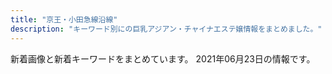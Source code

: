 ```yaml
---
title: "京王・小田急線沿線"
description: "キーワード別にの巨乳アジアン・チャイナエステ嬢情報をまとめました。"
---
```


新着画像と新着キーワードをまとめています。
2021年06月23日の情報です。

<DmmAffiliateIns />
<KeywordTable
  shops={
    [
    {
        "url": "http://www.hibaby.mensest.com/",
        "keywords": {
            "88": 8,
            "85": 16,
            "D": 64,
            "86": 8,
            "87": 32
        },
        "station": "\u5411\u30f6\u4e18\u904a\u5712\u99c5\u5317\u53e3",
        "name": "Hi Baby \u30cf\u30a4\u30d9\u30a4\u30d3\u30fc",
        "img_links": [
            "http://www.hibaby.mensest.com/files/001.jpg",
            "http://www.hibaby.mensest.com/images/m6.jpg",
            "http://www.hibaby.mensest.com/files/006.jpg",
            "http://www.hibaby.mensest.com/files/008.jpg",
            "http://www.hibaby.mensest.com/images/slider-img001.jpg",
            "http://www.hibaby.mensest.com/images/m4.jpg",
            "http://www.hibaby.mensest.com/images/s_news.png",
            "http://www.hibaby.mensest.com/images/s_top_therapist.png",
            "http://www.hibaby.mensest.com/files/002.jpg",
            "http://www.hibaby.mensest.com/files/004.jpg",
            "http://www.hibaby.mensest.com/images/s_message.png",
            "http://www.hibaby.mensest.com/images/slider-img002.jpg",
            "http://www.hibaby.mensest.com/images/s_pickup.png",
            "http://www.hibaby.mensest.com/files/007.jpg",
            "http://www.hibaby.mensest.com/files/005.jpg",
            "http://www.hibaby.mensest.com/images/m2.jpg",
            "http://www.hibaby.mensest.com/images/m1.jpg",
            "http://www.hibaby.mensest.com/images/m3.jpg",
            "http://www.hibaby.mensest.com/files/003.jpg"
        ]
    },
    {
        "name": "\u7652\u3057\u306e\u7a7a\u9593",
        "station": "\u5343\u6b73\u70cf\u5c71\u99c5\u5317\u53e3",
        "keywords": {},
        "url": "http://www.iyashikukan.xyz/",
        "img_links": [
            "http://www.iyashikukan.xyz/images/top/top-foot_05.png",
            "http://www.iyashikukan.xyz/images/staff/10/satomi.jpg",
            "http://www.iyashikukan.xyz/images/staff/10/2.jpg",
            "http://www.iyashikukan.xyz/images/top/t3.png",
            "http://www.iyashikukan.xyz/images/top/top-foot_03.png",
            "http://www.iyashikukan.xyz/images/index-rin_20.jpg",
            "http://www.iyashikukan.xyz/images/staff/10/mimi.jpg",
            "http://www.iyashikukan.xyz/images/shop/r5.jpg",
            "http://www.iyashikukan.xyz/images/staff/10/sayaka22.jpg",
            "http://www.iyashikukan.xyz/images/staff/10/nana.jpg",
            "http://www.iyashikukan.xyz/images/lanmu-t-st2.jpg",
            "http://www.iyashikukan.xyz/images/index-rin_14.jpg",
            "http://www.iyashikukan.xyz/images/staff/9/39-02a.jpg",
            "http://www.iyashikukan.xyz/images/index-rin_02.jpg",
            "http://www.iyashikukan.xyz/images/top/top-foot_04.png",
            "http://www.iyashikukan.xyz/images/index-rin_16.jpg",
            "http://www.iyashikukan.xyz/images/lanmu-t-st.jpg",
            "http://www.iyashikukan.xyz/images/nav/nav-t-job.jpg",
            "http://www.iyashikukan.xyz/images/nav/nav-t-sys.jpg",
            "http://www.iyashikukan.xyz/images/staff/10/1.jpg",
            "http://www.iyashikukan.xyz/images/top/t2.jpg",
            "http://www.iyashikukan.xyz/images/index-rin_04.jpg",
            "http://www.iyashikukan.xyz/images/top/t3.jpg"
        ]
    },
    {
        "name": "Pandora -\u30d1\u30f3\u30c9\u30e9-",
        "keywords": {
            "E": 3,
            "92": 1,
            "88": 1,
            "87": 1,
            "90": 1,
            "C": 2,
            "91": 1
        },
        "url": "http://pandora.estheya.com/",
        "station": "\u8abf\u5e03\u99c5\u5317\u53e3",
        "img_links": [
            "http://pandora.estheya.com/css/staff/staff06.jpg",
            "http://pandora.estheya.com/css/osusume01.jpg",
            "http://pandora.estheya.com/css/nav/nav-006.jpg",
            "http://pandora.estheya.com/css/baner.jpg",
            "http://pandora.estheya.com/css/nav/nav-005.jpg",
            "http://pandora.estheya.com/css/top-left02.jpg",
            "http://pandora.estheya.com/css/nav/nav-002.jpg",
            "http://pandora.estheya.com/css/staff/staff07.jpg",
            "http://pandora.estheya.com/css/staff/staff05.jpg",
            "http://pandora.estheya.com/css/nav/nav-004.jpg",
            "http://pandora.estheya.com/css/nav/nav-001.jpg",
            "http://pandora.estheya.com/css/cam01.jpg",
            "http://pandora.estheya.com/css/staff/staff04.jpg",
            "http://pandora.estheya.com/css/tel.png",
            "http://pandora.estheya.com/css/staff/staff02.jpg",
            "http://pandora.estheya.com/css/nav/nav-003.jpg"
        ]
    },
    {
        "station": "\u7a32\u7530\u5824\u99c5",
        "url": "http://yumera.work/",
        "name": "\u96ea\u306e\u5a18",
        "keywords": {
            "85": 2,
            "86": 2,
            "F": 2,
            "D": 2,
            "E": 4,
            "87": 4,
            "C": 2,
            "89": 2
        },
        "img_links": [
            "http://yumera.work/girls/ruru1.jpg",
            "http://yumera.work/girls/mei1.jpg",
            "http://yumera.work/img/all/loader.png",
            "http://yumera.work/img/noimg/05.jpg",
            "http://yumera.work/girls/mika1.jpg",
            "http://yumera.work/img/noimg/03.jpg",
            "http://yumera.work/img/noimg/04.jpg",
            "http://yumera.work/girls/ruru_s.jpg",
            "http://yumera.work/girls/aki1.jpg",
            "http://yumera.work/girls/mika_s.jpg",
            "http://yumera.work/girls/aki_s.jpg",
            "http://yumera.work/girls/mei_s.jpg"
        ]
    },
    {
        "name": "Oasis\uff5e\u30aa\u30a2\u30b7\u30b9\uff5e",
        "keywords": {
            "83": 4,
            "E": 4,
            "D": 21,
            "84": 9,
            "86": 14,
            "85": 8,
            "88": 4,
            "C": 10,
            "87": 2
        },
        "url": "http://est-massage.xyz/",
        "img_links": [
            "http://est-massage.xyz/images/cg12.jpg",
            "http://est-massage.xyz/images/foot_tel.png",
            "http://est-massage.xyz/images/cg061.jpg",
            "http://est-massage.xyz/images/cg01.jpg",
            "http://est-massage.xyz/images/cg111.jpg",
            "http://est-massage.xyz/images/cg06.jpg",
            "http://est-massage.xyz/images/cg062.jpg",
            "http://est-massage.xyz/images/cg051.jpg",
            "http://est-massage.xyz/images/cg161.jpg",
            "http://est-massage.xyz/images/bn01.jpg",
            "http://est-massage.xyz/images/head_tell2.png",
            "http://est-massage.xyz/images/cg191.jpg",
            "http://est-massage.xyz/images/cg10.jpg",
            "http://est-massage.xyz/images/side_tel.png",
            "http://est-massage.xyz/images/cg03.jpg",
            "http://est-massage.xyz/images/cg151.jpg",
            "http://est-massage.xyz/images/cg082.jpg",
            "http://est-massage.xyz/images/bn02.jpg",
            "http://est-massage.xyz/images/r2.jpg",
            "http://est-massage.xyz/images/head_tell.png",
            "http://est-massage.xyz/images/cg11.jpg",
            "http://est-massage.xyz/images/cg09.jpg",
            "http://est-massage.xyz/images/cg031.jpg",
            "http://est-massage.xyz/images/sy1.jpg",
            "http://est-massage.xyz/images/cg032.jpg",
            "http://est-massage.xyz/images/cg181.jpg",
            "http://est-massage.xyz/images/cg182.jpg",
            "http://est-massage.xyz/images/cg04.jpg",
            "http://est-massage.xyz/images/cg022.jpg",
            "http://est-massage.xyz/images/cg052.jpg",
            "http://est-massage.xyz/images/cg08.jpg",
            "http://est-massage.xyz/images/cg041.jpg",
            "http://est-massage.xyz/images/200_40.png",
            "http://est-massage.xyz/images/r3.jpg",
            "http://est-massage.xyz/images/468_60.png",
            "http://est-massage.xyz/images/cg011.jpg",
            "http://est-massage.xyz/images/cg02.jpg",
            "http://est-massage.xyz/images/cg05.jpg",
            "http://est-massage.xyz/images/cg16.jpg",
            "http://est-massage.xyz/images/bn03.jpg",
            "http://est-massage.xyz/images/250_50.png",
            "http://est-massage.xyz/images/cg17.jpg",
            "http://est-massage.xyz/images/cg152.jpg",
            "http://est-massage.xyz/images/cg102.jpg",
            "http://est-massage.xyz/images/cg07.jpg",
            "http://est-massage.xyz/images/cg021.jpg",
            "http://est-massage.xyz/images/cg071.jpg",
            "http://est-massage.xyz/images/ncg.jpg",
            "http://est-massage.xyz/images/cg19.jpg",
            "http://est-massage.xyz/images/cg15.jpg",
            "http://est-massage.xyz/images/88_31.png",
            "http://est-massage.xyz/images/cg072.jpg",
            "http://est-massage.xyz/images/cg081.jpg",
            "http://est-massage.xyz/images/cg101.jpg",
            "http://est-massage.xyz/images/cg18.jpg",
            "http://est-massage.xyz/images/r1.jpg",
            "http://est-massage.xyz/images/sy2.jpg"
        ],
        "station": "\u7b39\u585a\u99c5\u5317\u53e3"
    },
    {
        "station": "\u7b39\u585a\u99c5",
        "name": "\u30d4\u30ce\u30fb\u30ce\u30ef\u30fc\u30eb",
        "img_links": [
            "https://mens-pinotnoir.com/img/h2_cast.png",
            "https://mens-pinotnoir.com/img/h2_contact.png",
            "https://mens-pinotnoir.com/girls/ayano/a.jpg",
            "https://mens-pinotnoir.com/girls/shion/e.jpg",
            "https://mens-pinotnoir.com/girls/shion/a.jpg",
            "https://mens-pinotnoir.com/girls/sana/a.jpg",
            "https://mens-pinotnoir.com/girls/koko/e.jpg",
            "https://mens-pinotnoir.com/girls/jyunn/c.jpg",
            "https://mens-pinotnoir.com/girls/sana/c.jpg",
            "https://mens-pinotnoir.com/girls/sana/d.jpg",
            "https://mens-pinotnoir.com/girls/nana/e.jpg",
            "https://mens-pinotnoir.com/girls/shion/c.jpg",
            "https://mens-pinotnoir.com/girls/nana/b.jpg",
            "https://mens-pinotnoir.com/girls/jyunn/e.jpg",
            "https://mens-pinotnoir.com/girls/jyunn/b.jpg",
            "https://mens-pinotnoir.com/girls/nana/d.jpg",
            "https://mens-pinotnoir.com/girls/ayano/e.jpg",
            "https://mens-pinotnoir.com/img/h3_info.png",
            "https://mens-pinotnoir.com/img/smapho/bg.jpg",
            "https://mens-pinotnoir.com/girls/sakura/e.jpg",
            "https://mens-pinotnoir.com/girls/sana/e.jpg",
            "https://mens-pinotnoir.com/img/slider/1.jpg",
            "https://mens-pinotnoir.com/img/r_pc.png",
            "https://mens-pinotnoir.com/girls/sakura/c.jpg",
            "https://mens-pinotnoir.com/girls/jyunn/a.jpg",
            "https://mens-pinotnoir.com/girls/shion/b.jpg",
            "https://mens-pinotnoir.com/girls/shion/d.jpg",
            "https://mens-pinotnoir.com/img/h2_profile.png",
            "https://mens-pinotnoir.com/girls/ayano/d.jpg",
            "https://mens-pinotnoir.com/img/h2_job.png",
            "https://mens-pinotnoir.com/girls/ayano/b.jpg",
            "https://mens-pinotnoir.com/img/h2_link.png",
            "https://mens-pinotnoir.com/girls/sakura/a.jpg",
            "https://mens-pinotnoir.com/girls/koko/a.jpg",
            "https://mens-pinotnoir.com/girls/ayano/c.jpg",
            "https://mens-pinotnoir.com/img/qr.png",
            "https://mens-pinotnoir.com/girls/nana/a.jpg",
            "https://mens-pinotnoir.com/girls/nana/c.jpg",
            "https://mens-pinotnoir.com/girls/koko/c.jpg",
            "https://mens-pinotnoir.com/girls/sakura/b.jpg",
            "https://mens-pinotnoir.com/girls/sakura/d.jpg",
            "https://mens-pinotnoir.com/img/background/bg.jpg",
            "https://mens-pinotnoir.com/girls/sana/b.jpg",
            "https://mens-pinotnoir.com/img/header.png",
            "https://mens-pinotnoir.com/img/slider/2.jpg",
            "https://mens-pinotnoir.com/img/h3_newcast.png",
            "https://mens-pinotnoir.com/girls/koko/d.jpg",
            "https://mens-pinotnoir.com/img/r_sp.png",
            "https://mens-pinotnoir.com/girls/koko/b.jpg",
            "https://mens-pinotnoir.com/girls/jyunn/d.jpg",
            "https://mens-pinotnoir.com/img/h2_sys.png"
        ],
        "url": "https://mens-pinotnoir.com/index.php",
        "keywords": {
            "85": 35,
            "82": 34,
            "84": 18,
            "88": 18,
            "E": 18,
            "C": 69,
            "D": 36,
            "86": 18
        }
    },
    {
        "img_links": [
            "http://www.miyabi.esturl.com/files/003.jpg",
            "http://www.miyabi.esturl.com/files/002-03.jpg",
            "http://www.miyabi.esturl.com/files/002.jpg",
            "http://www.miyabi.esturl.com/files/002-02.jpg",
            "http://www.miyabi.esturl.com/files/001-03.jpg",
            "http://www.miyabi.esturl.com/files/003-03.jpg",
            "http://www.miyabi.esturl.com/files/001.jpg",
            "http://www.miyabi.esturl.com/images/infoSlide01.jpg",
            "http://www.miyabi.esturl.com/images/backlistbtn.png",
            "http://www.miyabi.esturl.com/images/coverParts.png",
            "http://www.miyabi.esturl.com/images/attention.png",
            "http://www.miyabi.esturl.com/files/003-02.jpg",
            "http://www.miyabi.esturl.com/files/001-02.jpg"
        ],
        "name": "\u96c5",
        "station": "\u4eac\u738b\u6c38\u5c71\u99c5\u5317\u53e3",
        "keywords": {
            "86": 2,
            "87": 4,
            "D": 6,
            "C": 11
        },
        "url": "http://www.miyabi.esturl.com/"
    },
    {
        "url": "http://asu-ka.net/",
        "keywords": {
            "C": 23,
            "86": 10
        },
        "img_links": [
            "http://asu-ka.net/images/staff2.jpg",
            "http://asu-ka.net/images/girl-z1.jpg",
            "http://asu-ka.net/images/mobile.jpg",
            "http://asu-ka.net/images/s_link.jpg",
            "http://asu-ka.net/images/room2.jpg",
            "http://asu-ka.net/images/girl-z2.jpg",
            "http://asu-ka.net/images/staff3.jpg",
            "http://asu-ka.net/images/s_chedule.jpg",
            "http://asu-ka.net/images/nei_bj2.jpg",
            "http://asu-ka.net/images/tel.jpg",
            "http://asu-ka.net/images/staff4.jpg",
            "http://asu-ka.net/images/room1.jpg",
            "http://asu-ka.net/images/movie.jpg",
            "http://asu-ka.net/images/room4.jpg",
            "http://asu-ka.net/images/staff1.jpg",
            "http://asu-ka.net/images/s_staff.jpg",
            "http://asu-ka.net/images/room3.jpg",
            "http://asu-ka.net/images/staff0.jpg",
            "http://asu-ka.net/images/s_news.jpg"
        ],
        "station": "\u5411\u30f6\u4e18\u904a\u5712\u99c5\u5357\u53e3",
        "name": "\u6afb\u59eb"
    },
    {
        "name": "\u30a2\u30ed\u30de\u30b8\u30e5\u30e9\u30af",
        "img_links": [
            "http://lucky-one.jpn.mn/images/themes/blue/no1.png",
            "http://lucky-one.jpn.mn/photos/sites/44/2021/04/2021040809412150.jpg",
            "http://lucky-one.jpn.mn/photos/sites/44/2021/04/202104080943116.jpg",
            "http://lucky-one.jpn.mn/photos/sites/44/2021/04/2021040809400869.jpg",
            "http://lucky-one.jpn.mn/photos/sites/44/2021/04/202104080940066.jpg",
            "http://lucky-one.jpn.mn/photos/sites/44/2021/04/2021040809411939.jpg",
            "http://lucky-one.jpn.mn/photos/sites/44/2021/04/2021040809404287.jpg",
            "http://lucky-one.jpn.mn/images/themes/blue/r3.jpg",
            "http://lucky-one.jpn.mn/photos/sites/44/2021/04/2021040809411851.jpg",
            "http://lucky-one.jpn.mn/images/themes/blue/s_news.png",
            "http://lucky-one.jpn.mn/photos/sites/44/2021/04/2021040809384524.jpg",
            "http://lucky-one.jpn.mn/images/themes/blue/s_zysx.png",
            "http://lucky-one.jpn.mn/images/themes/blue/mobile.jpg",
            "http://lucky-one.jpn.mn/photos/sites/44/2021/04/2021040809403838.jpg",
            "http://lucky-one.jpn.mn/photos/sites/44/2021/04/2021040809401068.jpg",
            "http://lucky-one.jpn.mn/images/themes/blue/s_link.png",
            "http://lucky-one.jpn.mn/photos/sites/44/2021/04/2021040809404236.jpg",
            "http://lucky-one.jpn.mn/photos/sites/44/2021/04/2021040809375410.jpg",
            "http://lucky-one.jpn.mn/photos/sites/44/2021/04/2021040809431346.jpg",
            "http://lucky-one.jpn.mn/photos/sites/44/2021/04/2021040809412291.jpg",
            "http://lucky-one.jpn.mn/images/themes/blue/line.png",
            "http://lucky-one.jpn.mn/photos/sites/44/2021/04/202104080937565.jpg",
            "http://lucky-one.jpn.mn/images/room4.jpg",
            "http://lucky-one.jpn.mn/photos/sites/44/2021/04/2021040809412036.jpg",
            "http://lucky-one.jpn.mn/photos/sites/44/2021/04/2021040809400982.jpg",
            "http://lucky-one.jpn.mn/images/themes/blue/s_pickup.png",
            "http://lucky-one.jpn.mn/images/themes/blue/no2.png",
            "http://lucky-one.jpn.mn/photos/sites/44/2021/04/2021040809400714.jpg",
            "http://lucky-one.jpn.mn/images/themes/blue/s_ranking.png",
            "http://lucky-one.jpn.mn/images/themes/blue/s_newface.png",
            "http://lucky-one.jpn.mn/photos/sites/44/2021/04/2021040809393049.jpg",
            "http://lucky-one.jpn.mn/photos/sites/44/2021/04/2021040809384593.jpg",
            "http://lucky-one.jpn.mn/photos/sites/44/2021/04/2021040809431450.jpg",
            "http://lucky-one.jpn.mn/photos/sites/44/2021/04/2021040809431618.jpg",
            "http://lucky-one.jpn.mn/photos/sites/44/2021/04/2021040809375736.jpg",
            "http://lucky-one.jpn.mn/images/room2.jpg",
            "http://lucky-one.jpn.mn/photos/sites/44/2021/04/2021040809380020.jpg",
            "http://lucky-one.jpn.mn/images/room1.jpg",
            "http://lucky-one.jpn.mn/photos/sites/44/2021/04/2021040809404174.jpg",
            "http://lucky-one.jpn.mn/photos/sites/44/2021/04/2021040809431373.jpg",
            "http://lucky-one.jpn.mn/photos/sites/44/2021/04/2021040809384810.jpg",
            "http://lucky-one.jpn.mn/photos/sites/44/2021/04/2021040809572110.jpg",
            "http://lucky-one.jpn.mn/photos/sites/44/2021/04/2021040809384767.jpg",
            "http://lucky-one.jpn.mn/images/themes/blue/s_staff.png",
            "http://lucky-one.jpn.mn/photos/sites/44/2021/04/2021040809393275.jpg",
            "http://lucky-one.jpn.mn/photos/sites/44/2021/04/2021040809403927.jpg",
            "http://lucky-one.jpn.mn/images/room3.jpg",
            "http://lucky-one.jpn.mn/photos/sites/44/2021/04/2021040809384699.jpg"
        ],
        "station": "\u5e9c\u4e2d\u99c5\u5357\u53e3",
        "url": "http://lucky-one.jpn.mn/",
        "keywords": {
            "E": 6,
            "88": 6,
            "87": 6,
            "D": 36,
            "85": 18,
            "C": 29,
            "86": 12,
            "83": 6
        }
    },
    {
        "name": "\u9759\u9999",
        "img_links": [
            "http://shizuka2015.net/images/shop/5.jpg",
            "http://shizuka2015.net/images/nav/hanga-sys.jpg",
            "http://shizuka2015.net/images/sys-n.jpg",
            "http://shizuka2015.net/images/sakura.jpg",
            "http://shizuka2015.net/images/yuka.jpg",
            "http://shizuka2015.net/images/lm-c-bgdb2.png",
            "http://shizuka2015.net/images/staff/hikari.jpg",
            "http://shizuka2015.net/images/shop/4.jpg",
            "http://shizuka2015.net/images/nav/hanga-job.jpg",
            "http://shizuka2015.net/images/nav/hanga-acc.jpg",
            "http://shizuka2015.net/images/nav/hanga-sta.jpg",
            "http://shizuka2015.net/images/lm-c-bgdow.png",
            "http://shizuka2015.net/images/moe.jpg",
            "http://shizuka2015.net/images/w-top.jpg",
            "http://shizuka2015.net/images/shop/6.jpg",
            "http://shizuka2015.net/images/aki.jpg",
            "http://shizuka2015.net/images/staff/yuri.jpg",
            "http://shizuka2015.net/images/shop/1.jpg"
        ],
        "keywords": {
            "C": 7
        },
        "station": "\u4e0b\u5317\u6ca2\u99c5\u5357\u53e3",
        "url": "http://shizuka2015.net/"
    },
    {
        "keywords": {
            "86": 1,
            "88": 1,
            "F": 1,
            "D": 2
        },
        "url": "http://www.tukinohikai.xyz/",
        "img_links": [
            "http://www.tukinohikai.xyz/uploads/210222/1-21022216060D43.jpg",
            "http://www.tukinohikai.xyz/uploads/210222/1-210222113331928.jpg",
            "http://www.tukinohikai.xyz/uploads/210222/1-210222120QYH.jpg"
        ],
        "station": "\u767b\u6238\u99c5\u751f\u7530\u7dd1\u5730\u53e3",
        "name": "Alice \uff5e\u30a2\u30ea\u30b9\uff5e"
    },
    {
        "img_links": [],
        "url": "http://xn--cckzerb5br7a.com/",
        "name": "Free Style \uff5e\u30d5\u30ea\u30fc\u30b9\u30bf\u30a4\u30eb\uff5e",
        "keywords": {},
        "station": "\u660e\u5927\u524d\u99c5\u4e2d\u592e\u53e3"
    },
    {
        "keywords": {
            "86": 3,
            "D": 3
        },
        "url": "http://www.mens-chitose.com/",
        "img_links": [
            "http://www.mens-chitose.com/files/013.jpg",
            "http://www.mens-chitose.com/files/001.jpg",
            "http://www.mens-chitose.com/images/infoSlide01.jpg",
            "http://www.mens-chitose.com/images/attention.png",
            "http://www.mens-chitose.com/images/concept.jpg",
            "http://www.mens-chitose.com/images/info.jpg",
            "http://www.mens-chitose.com/images/coverParts.png",
            "http://www.mens-chitose.com/files/011.jpg"
        ],
        "station": "\u5343\u6b73\u8239\u6a4b\u99c5\u5317\u53e3",
        "name": "\u5065\u5eb7\u697d"
    },
    {
        "url": "http://esthegt.xyz/ell/",
        "station": "JR\u7a32\u7530\u5824\u99c5",
        "img_links": [
            "http://esthegt.xyz/ell/girl/sd01.png",
            "http://esthegt.xyz/ell/girl/03.png",
            "http://esthegt.xyz/ell/girl/sd03.png",
            "http://esthegt.xyz/ell/girl/todays-girls1.png",
            "http://esthegt.xyz/ell/images/phone.png",
            "http://esthegt.xyz/ell/images/footer.png",
            "http://esthegt.xyz/ell/girl/g04.png",
            "http://esthegt.xyz/ell/images/header-back.png",
            "http://esthegt.xyz/ell/girl/04.png",
            "http://esthegt.xyz/ell/girl/g01.png",
            "http://esthegt.xyz/ell/girl/g03.png",
            "http://esthegt.xyz/ell/girl/g02.png",
            "http://esthegt.xyz/ell/girl/sd02.png",
            "http://esthegt.xyz/ell/girl/01.png",
            "http://esthegt.xyz/ell/girl/02.png"
        ],
        "name": "ELLIE \uff5e\u30a8\u30ea\u30fc\uff5e",
        "keywords": {}
    },
    {
        "keywords": {},
        "station": "\u7b39\u585a\u99c5",
        "name": "Sweet Time",
        "url": "http://www.huiyiop.xyz/",
        "img_links": [
            "http://www.huiyiop.xyz/uploads/210610/1-210610153434B7.jpg",
            "http://www.huiyiop.xyz/uploads/210518/1-21051Q5144K03.jpg",
            "http://www.huiyiop.xyz/index_files/1615350476-tg.jpg",
            "http://www.huiyiop.xyz/index_files/pagetop.png",
            "http://www.huiyiop.xyz/index_files/1615346279-interior.jpg",
            "http://www.huiyiop.xyz/uploads/210610/1-210610153535A5.jpg",
            "http://www.huiyiop.xyz/uploads/210526/1-2105261422023P.jpg",
            "http://www.huiyiop.xyz/uploads/210605/1-210605124614530.jpg",
            "http://www.huiyiop.xyz/uploads/allimg/210520/1-2105201531523F.jpg",
            "http://www.huiyiop.xyz/uploads/210616/1-210616153P1N8.jpg",
            "http://www.huiyiop.xyz/uploads/allimg/210622/1-2106221244314Q.jpg",
            "http://www.huiyiop.xyz/index_files/1615354994-interior_t.jpg",
            "http://www.huiyiop.xyz/uploads/210518/1-21051Q62921946.jpg",
            "http://www.huiyiop.xyz/index_files/1615347885-news.jpg",
            "http://www.huiyiop.xyz/uploads/210527/1-21052G633415L.jpg",
            "http://www.huiyiop.xyz/index_files/1615346033-top.jpg",
            "http://www.huiyiop.xyz/uploads/210519/1-210519141249128.jpg",
            "http://www.huiyiop.xyz/index_files/1615346254-staff.jpg",
            "http://www.huiyiop.xyz/uploads/allimg/210517/1-21051G01313T7.png",
            "http://www.huiyiop.xyz/uploads/allimg/210518/1-21051Q25515958.jpg",
            "http://www.huiyiop.xyz/uploads/210525/1-210525100219160.jpg",
            "http://www.huiyiop.xyz/uploads/210527/1-21052G6331Q23.jpg",
            "http://www.huiyiop.xyz/uploads/210605/1-210605124624940.jpg",
            "http://www.huiyiop.xyz/index_files/1615349416-pickup.jpg",
            "http://www.huiyiop.xyz/uploads/210526/1-2105261426441V.jpg",
            "http://www.huiyiop.xyz/uploads/210618/1-21061Q23UL33.jpg",
            "http://www.huiyiop.xyz/uploads/210519/1-210519141IE27.jpg",
            "http://www.huiyiop.xyz/uploads/210618/1-21061Q23921B7.jpg",
            "http://www.huiyiop.xyz/uploads/allimg/210518/1-21051Q2553D31.jpg",
            "http://www.huiyiop.xyz/uploads/210518/1-21051Q62ZV57.jpg",
            "http://www.huiyiop.xyz/uploads/210519/1-210519141FH08.jpg",
            "http://www.huiyiop.xyz/uploads/allimg/210518/1-21051Q25602Y9.jpg",
            "http://www.huiyiop.xyz/uploads/allimg/210622/1-210622124ZG35.jpg",
            "http://www.huiyiop.xyz/uploads/210618/1-21061Q2404XW.jpg",
            "http://www.huiyiop.xyz/uploads/210525/1-210525100030V3.jpg",
            "http://www.huiyiop.xyz/uploads/210618/1-21061Q24110128.jpg",
            "http://www.huiyiop.xyz/index_files/1615344873-headpm.jpg",
            "http://www.huiyiop.xyz/uploads/210616/1-210616153K0C8.jpg",
            "http://www.huiyiop.xyz/index_files/1615349518-pickupb.png",
            "http://www.huiyiop.xyz/uploads/210518/1-21051Q62U3103.jpg",
            "http://www.huiyiop.xyz/index_files/1615344802-headpc.jpg",
            "http://www.huiyiop.xyz/uploads/allimg/210518/1-21051Q25502Q4.jpg"
        ]
    },
    {
        "img_links": [
            "http://www.enjoy-massage.work/img/r1.jpg",
            "http://www.enjoy-massage.work/img/pickup20.jpg",
            "http://www.enjoy-massage.work/img/st6.jpg",
            "http://www.enjoy-massage.work/img/st7.jpg",
            "http://www.enjoy-massage.work/img/mo.png",
            "http://www.enjoy-massage.work/img/r2.jpg",
            "http://www.enjoy-massage.work/img/s8.jpg",
            "http://www.enjoy-massage.work/img/sta9.jpg",
            "http://www.enjoy-massage.work/img/flash.jpg",
            "http://www.enjoy-massage.work/img/nos.jpg",
            "http://www.enjoy-massage.work/img/s7.jpg",
            "http://www.enjoy-massage.work/img/sta8.jpg",
            "http://www.enjoy-massage.work/img/sta6.jpg",
            "http://www.enjoy-massage.work/img/s6.jpg",
            "http://www.enjoy-massage.work/img/head.jpg",
            "http://www.enjoy-massage.work/img/s9.jpg",
            "http://www.enjoy-massage.work/img/botton.jpg",
            "http://www.enjoy-massage.work/img/st8.jpg",
            "http://www.enjoy-massage.work/img/st9.jpg",
            "http://www.enjoy-massage.work/img/acc.jpg",
            "http://www.enjoy-massage.work/img/sta7.jpg"
        ],
        "name": "Enjoy",
        "keywords": {
            "90": 1,
            "89": 1,
            "G": 2,
            "C": 11,
            "86": 2,
            "D": 2
        },
        "station": "\u7b39\u585a\u99c5\u5357\u53e3",
        "url": "http://www.enjoy-massage.work/"
    },
    {
        "url": "http://www.sakuranbo.mensest.com/",
        "img_links": [
            "http://www.sakuranbo.mensest.com/files/002-03.jpg",
            "http://www.sakuranbo.mensest.com/images/b-tel.png",
            "http://www.sakuranbo.mensest.com/files/001.jpg",
            "http://www.sakuranbo.mensest.com/files/003-02.jpg",
            "http://www.sakuranbo.mensest.com/files/004.jpg",
            "http://www.sakuranbo.mensest.com/images/rsubt1.png",
            "http://www.sakuranbo.mensest.com/files/003.jpg",
            "http://www.sakuranbo.mensest.com/files/001-02.jpg",
            "http://www.sakuranbo.mensest.com/images/m2.jpg",
            "http://www.sakuranbo.mensest.com/images/rsubt3.png",
            "http://www.sakuranbo.mensest.com/images/slider-img001.jpg",
            "http://www.sakuranbo.mensest.com/images/m6.jpg",
            "http://www.sakuranbo.mensest.com/images/rsubt6.png",
            "http://www.sakuranbo.mensest.com/files/005-02.jpg",
            "http://www.sakuranbo.mensest.com/images/rsubt5.png",
            "http://www.sakuranbo.mensest.com/files/001-03.jpg",
            "http://www.sakuranbo.mensest.com/files/002.jpg",
            "http://www.sakuranbo.mensest.com/images/tel2.png",
            "http://www.sakuranbo.mensest.com/images/rsubt7.png",
            "http://www.sakuranbo.mensest.com/files/004-02.jpg",
            "http://www.sakuranbo.mensest.com/images/rsubt4.png",
            "http://www.sakuranbo.mensest.com/images/m3.jpg",
            "http://www.sakuranbo.mensest.com/images/slider-img002.jpg",
            "http://www.sakuranbo.mensest.com/files/005-03.jpg",
            "http://www.sakuranbo.mensest.com/files/003-03.jpg",
            "http://www.sakuranbo.mensest.com/images/m1.jpg",
            "http://www.sakuranbo.mensest.com/images/rsubt2.png",
            "http://www.sakuranbo.mensest.com/files/002-02.jpg",
            "http://www.sakuranbo.mensest.com/files/004-03.jpg",
            "http://www.sakuranbo.mensest.com/photo_news/upimg/5145860b89bfdc8409_0.jpg",
            "http://www.sakuranbo.mensest.com/images/b-online.png",
            "http://www.sakuranbo.mensest.com/images/m4.jpg",
            "http://www.sakuranbo.mensest.com/files/005.jpg"
        ],
        "keywords": {
            "88": 8,
            "85": 16,
            "87": 16,
            "D": 40
        },
        "name": "\u3055\u304f\u3089\u3093\u307c",
        "station": "\u5343\u6b73\u70cf\u5c71\u99c5\u5317\u53e3"
    },
    {
        "name": "\u82b1\u306e\u9999",
        "url": "http://relax-esthe.net/",
        "station": "\u3064\u3064\u3058\u30f6\u4e18\u99c5\u5317\u53e3",
        "keywords": {
            "86": 4,
            "88": 1,
            "87": 1
        },
        "img_links": [
            "http://relax-esthe.net/img/r1.jpg",
            "http://relax-esthe.net/img/no.png",
            "http://relax-esthe.net/img/cg2.jpg",
            "http://relax-esthe.net/img/mx.png",
            "http://relax-esthe.net/img/r2.jpg",
            "http://relax-esthe.net/img/t2.jpg",
            "http://relax-esthe.net/img/cg3.jpg",
            "http://relax-esthe.net/img/r3.jpg",
            "http://relax-esthe.net/img/t3.jpg",
            "http://relax-esthe.net/img/cg1.jpg",
            "http://relax-esthe.net/img/t5.jpg",
            "http://relax-esthe.net/img/cg4.jpg",
            "http://relax-esthe.net/img/t4.jpg",
            "http://relax-esthe.net/img/top.png",
            "http://relax-esthe.net/img/cg7.jpg",
            "http://relax-esthe.net/img/cg10.jpg",
            "http://relax-esthe.net/img/rb.png",
            "http://relax-esthe.net/img/t1.jpg"
        ]
    },
    {
        "keywords": {},
        "url": "http://www.yuyurando.xyz/",
        "station": "\u8056\u8e5f\u685c\u30f6\u4e18\u99c5\u6771\u53e3",
        "img_links": [
            "http://www.niihao.xyz/images/staff/aya.jpg",
            "http://www.yuyurando.xyz/images/lanmu/lanmu-sys.jpg",
            "http://www.yuyurando.xyz/images/index-yuyu_05.jpg",
            "http://www.yuyurando.xyz/images/index-yuyu_09.jpg",
            "http://www.yuyurando.xyz/images/staff/1.jpg",
            "http://www.yuyurando.xyz/images/index-yuyu_03.jpg",
            "http://www.yuyurando.xyz/images/staff/mi.png",
            "http://www.yuyurando.xyz/images/index-yuyu_12.jpg",
            "http://www.yuyurando.xyz/images/lanmu/lanmu-staff.jpg",
            "http://www.yuyurando.xyz/images/staff/nana2.jpg",
            "http://www.yuyurando.xyz/images/staff/rei.jpg",
            "http://www.yuyurando.xyz/images/staff/momo.jpg",
            "http://www.yuyurando.xyz/images/index-otona_20.jpg",
            "http://www.yuyurando.xyz/images/shop/527385908605281370.jpg",
            "http://www.yuyurando.xyz/images/index-yuyu_17.jpg",
            "http://www.yuyurando.xyz/images/staff/2.jpg",
            "http://www.yuyurando.xyz/images/index-yuyu_20.jpg"
        ],
        "name": "\u60a0\u3005\u30e9\u30f3\u30c9"
    },
    {
        "station": "\u5e9c\u4e2d\u99c5",
        "keywords": {
            "\u4e73": 1,
            "E": 4,
            "F": 3,
            "\u30bb\u30af\u30b7\u30fc": 1,
            "D": 11,
            "C": 2,
            "\u5de8\u4e73": 1
        },
        "name": "Dear",
        "img_links": [
            "https://dear.ests.jp/images/s_staff.jpg",
            "https://dear.ests.jp/images/member.jpg",
            "https://dear.ests.jp/photos/sites/49/2021/06/2021060318563698.jpeg",
            "https://dear.ests.jp/photos/sites/49/2021/05/2021051114140830.jpeg",
            "https://dear.ests.jp/photos/sites/49/2021/04/2021042615175874.jpeg",
            "https://dear.ests.jp/images/1.jpg",
            "https://dear.ests.jp/photos/sites/49/2021/04/2021041901291776.jpeg",
            "https://dear.ests.jp/photos/sites/49/2021/04/2021041913195348.jpeg",
            "https://dear.ests.jp/photos/sites/49/2021/05/2021051414211872.jpeg",
            "https://dear.ests.jp/photos/sites/49/2021/04/2021041319465766.jpeg",
            "https://dear.ests.jp/images/s_link.jpg",
            "https://dear.ests.jp/photos/sites/49/2021/04/2021041513593722.jpeg",
            "https://dear.ests.jp/photos/sites/49/2021/04/2021041513454813.jpeg",
            "https://dear.ests.jp/images/amore.jpg",
            "https://dear.ests.jp/images/paypay.jpg",
            "https://dear.ests.jp/images/link2.jpg",
            "https://dear.ests.jp/photos/sites/49/2021/06/2021062201081467.jpeg",
            "https://dear.ests.jp/images/bj1.jpg",
            "https://dear.ests.jp/photos/sites/49/2021/06/202106020238508.jpeg",
            "https://dear.ests.jp/photos/sites/49/2021/04/2021041511140229.jpeg",
            "https://dear.ests.jp/photos/sites/49/2021/05/2021050810150376.jpeg",
            "https://dear.ests.jp/images/s_info.jpg",
            "https://dear.ests.jp/photos/sites/49/2021/04/2021042600463028.jpeg",
            "https://dear.ests.jp/photos/sites/49/2021/04/2021042000340375.jpeg",
            "https://dear.ests.jp/photos/sites/49/2021/04/2021042700265716.jpeg",
            "https://dear.ests.jp/photos/sites/49/2021/04/2021041216053062.jpg",
            "https://dear.ests.jp/images/info2.jpg",
            "https://dear.ests.jp/images/bj3.jpg",
            "https://dear.ests.jp/photos/sites/49/2021/04/2021041511095279.jpeg",
            "https://dear.ests.jp/photos/sites/49/2021/05/2021052514195070.jpeg",
            "https://dear.ests.jp/photos/sites/49/2021/04/2021042601291034.jpeg",
            "https://esta-kanto.com/img/kanto/esta-200_40.jpg",
            "https://dear.ests.jp/images/top.jpg",
            "https://dear.ests.jp/photos/sites/49/2021/05/2021051715055993.jpeg",
            "https://dear.ests.jp/photos/sites/49/2021/05/2021052413183715.jpeg"
        ],
        "url": "https://dear.ests.jp/"
    },
    {
        "name": "Ruby\u30fb\u30eb\u30d3\u30fc",
        "url": "http://ruby.iest.info/",
        "img_links": [
            "http://ruby.iest.info/images/mobile.jpg",
            "http://ruby.iest.info/images/top.jpg",
            "http://ruby.iest.info/images/nei_bj1.png",
            "http://ruby.iest.info/photos/sites/8/2021/06/2021060417122885.jpg",
            "http://ruby.iest.info/images/news.png",
            "http://ruby.iest.info/photos/sites/8/2021/06/2021060417122920.jpg",
            "http://ruby.iest.info/photos/sites/8/2021/06/2021061817434088.jpg",
            "http://ruby.iest.info/photos/sites/8/2021/06/2021060417122942.jpg",
            "http://ruby.iest.info/images/bian.jpg",
            "http://ruby.iest.info/images/s_staff.png",
            "http://ruby.iest.info/photos/sites/8/2021/04/2021042315055524.jpg",
            "http://ruby.iest.info/images/service.jpg"
        ],
        "station": "\u767b\u6238\u99c5\u751f\u7530\u7dd1\u5730\u53e3",
        "keywords": {
            "87": 12,
            "D": 30,
            "C": 12,
            "86": 18
        }
    },
    {
        "img_links": [
            "http://soleil.ebb.jp/2/uploadimg/1617698276.jpg",
            "http://soleil.ebb.jp/nbj2.jpg",
            "http://soleil.ebb.jp/top.png",
            "http://soleil.ebb.jp/ryoukihyo.png",
            "http://soleil.ebb.jp/2/uploadimg/1623584218.jpg",
            "http://soleil.ebb.jp/end.png",
            "http://soleil.ebb.jp/s_staff.jpg",
            "http://soleil.ebb.jp/mens-esthe1.png",
            "http://soleil.ebb.jp/2/uploadimg/1617698425.jpg",
            "http://soleil.ebb.jp/int1.png",
            "http://soleil.ebb.jp/s_news.jpg"
        ],
        "name": "SOLEIL \uff5e\u30bd\u30ec\u30a4\u30e6\uff5e",
        "keywords": {
            "E": 4,
            "87": 6,
            "D": 2
        },
        "url": "http://soleil.ebb.jp/",
        "station": "\u8056\u8e5f\u685c\u30f6\u4e18\u99c5\u6771\u53e3"
    },
    {
        "keywords": {
            "90": 1,
            "87": 1,
            "D": 1,
            "C": 1,
            "E": 1,
            "89": 1
        },
        "name": "NeNe\uff5e\u306d\u306d",
        "url": "http://nene.est888.com/",
        "img_links": [
            "http://nene.est888.com/css/nav/nav-001.png",
            "http://nene.est888.com/css/staff/staff03.jpg",
            "http://nene.est888.com/css/staff/staff02.jpg",
            "http://nene.est888.com/css/nav/nav-006.png",
            "http://nene.est888.com/css/nav/nav-002.png",
            "http://nene.est888.com/css/tel.png",
            "http://nene.est888.com/css/top01.png",
            "http://nene.est888.com/css/osusume02.jpg",
            "http://nene.est888.com/css/staff/staff01.jpg",
            "http://nene.est888.com/css/nav/nav-005.png",
            "http://nene.est888.com/css/nav/nav-003.png",
            "http://nene.est888.com/css/nav/nav-004.png"
        ],
        "station": "\u5343\u6b73\u70cf\u5c71\u99c5\u5317\u53e3"
    },
    {
        "url": "http://arm-relax.com/",
        "name": "\u96c5\u30fb\u307f\u3084\u3073",
        "keywords": {
            "C": 16
        },
        "station": "\u5e9c\u4e2d\u99c5\u5357\u53e3",
        "img_links": [
            "http://arm-relax.com/staff/yuri/01.jpg",
            "http://arm-relax.com/staff/yuri/01mb.jpg",
            "http://arm-relax.com/staff/mimi/01mb.jpg",
            "http://arm-relax.com/i/files/homeimg.jpg",
            "http://arm-relax.com/staff/mimi/01.jpg",
            "http://arm-relax.com/img/ttl_mobile.png",
            "http://arm-relax.com/staff/yumi/01mb.jpg",
            "http://arm-relax.com/img/ttl_staff.png",
            "http://arm-relax.com/staff/mika/01mb.jpg",
            "http://arm-relax.com/img/ttl_link.png",
            "http://arm-relax.com/staff/aya/01mb.jpg",
            "http://arm-relax.com/pic/head.png",
            "http://arm-relax.com/pic/topimg2.jpg",
            "http://arm-relax.com/staff/eri/01mb.jpg",
            "http://arm-relax.com/img/ttl_recbnr.png",
            "http://arm-relax.com/staff/yumi/01.jpg",
            "http://arm-relax.com/staff/mika/01.jpg",
            "http://arm-relax.com/staff/aya/01.jpg",
            "http://arm-relax.com/staff/eri/01.jpg",
            "http://arm-relax.com/pic/topimg1.jpg"
        ]
    },
    {
        "keywords": {},
        "station": "\u7b39\u585a\u99c5\u5317\u53e3",
        "img_links": [
            "http://relax-ms.com/staff/arise/01.png",
            "http://relax-ms.com/staff/riri/01.png",
            "http://relax-ms.com/staff/minami/01.png",
            "http://relax-ms.com/img/stb.jpg",
            "http://relax-ms.com/img/tel.png",
            "http://relax-ms.com/staff/ann/01.png",
            "http://relax-ms.com/staff/nana/01.png",
            "http://relax-ms.com/img/no.png",
            "http://relax-ms.com/img/nav-006.png",
            "http://relax-ms.com/staff/sera/01.png",
            "http://relax-ms.com/staff/ai/01.png",
            "http://relax-ms.com/img/nav-003.png",
            "http://relax-ms.com/img/nav-002.png",
            "http://relax-ms.com/img/nav-004.png",
            "http://relax-ms.com/staff/aya/01.png",
            "http://relax-ms.com/img/nav-005.png",
            "http://relax-ms.com/img/stt.jpg",
            "http://relax-ms.com/staff/mimi/01.png",
            "http://relax-ms.com/staff/sasa/01.png",
            "http://relax-ms.com/img/nav-001.png"
        ],
        "url": "http://relax-ms.com/",
        "name": "\u30d5\u30a9\u30fc\u30a8\u30d0\u30fc"
    },
    {
        "station": "\u4e0b\u9ad8\u4e95\u6238\u99c5\u897f\u53e3",
        "url": "http://cure-as.ests.jp/",
        "name": "\u30ad\u30e5\u30a2\u30e9\u30b9",
        "keywords": {
            "D": 32,
            "C": 8,
            "87": 8,
            "F": 16,
            "85": 16,
            "83": 8,
            "90": 8,
            "84": 16
        },
        "img_links": [
            "http://cure-as.ests.jp/images/news.png",
            "http://cure-as.ests.jp/photos/sites/27/2019/03/201903261030333.jpg",
            "http://cure-as.ests.jp/photos/sites/27/2019/07/2019070118583389.jpg",
            "http://cure-as.ests.jp/images/news11.jpg",
            "http://cure-as.ests.jp/images/s_staff.png",
            "http://cure-as.ests.jp/photos/sites/27/2019/05/201905161429354.jpg",
            "http://cure-as.ests.jp/images/top1.jpg",
            "http://cure-as.ests.jp/images/2.jpg",
            "http://cure-as.ests.jp/images/mobile.jpg",
            "http://cure-as.ests.jp/images/1.jpg",
            "http://cure-as.ests.jp/photos/sites/27/2020/06/2020060319010741.jpg",
            "http://cure-as.ests.jp/images/s_reruit.png",
            "http://cure-as.ests.jp/images/info.jpg",
            "http://cure-as.ests.jp/photos/sites/27/2018/10/2018102015260524.jpg",
            "http://cure-as.ests.jp/images/photo.png",
            "http://cure-as.ests.jp/photos/sites/27/2019/09/2019090515360480.jpg",
            "http://cure-as.ests.jp/images/s_link.png",
            "http://cure-as.ests.jp/photos/sites/27/2019/12/2019122512063341.jpg",
            "http://cure-as.ests.jp/images/top.jpg"
        ]
    },
    {
        "keywords": {},
        "url": "http://www.fuwa.work/",
        "station": "\u5e9c\u4e2d\u99c5\u5317\u53e3",
        "name": "Olive \uff5e\u30aa\u30ea\u30fc\u30d6\uff5e",
        "img_links": [
            "http://www.fuwa.work/img/moe2.jpg",
            "http://www.fuwa.work/images/line.png",
            "http://www.fuwa.work/images/mobile.jpg",
            "http://www.fuwa.work/img/risan2.jpg",
            "http://www.fuwa.work/img/miki1.jpg",
            "http://www.fuwa.work/staff/miki.jpg",
            "http://www.fuwa.work/images/info.png",
            "http://www.fuwa.work/img/risan1.jpg",
            "http://www.fuwa.work/images/head.jpg",
            "http://www.fuwa.work/images/int1.png",
            "http://www.fuwa.work/images/sys3.jpg",
            "http://www.fuwa.work/staff/risan.jpg",
            "http://www.fuwa.work/images/staff_t.png",
            "http://www.fuwa.work/staff/moe.jpg",
            "http://www.fuwa.work/images/news.jpg",
            "http://www.fuwa.work/images/interior_t.png",
            "http://www.fuwa.work/images/int2.png",
            "http://www.fuwa.work/img/mimi1.jpg",
            "http://www.fuwa.work/img/moe1.jpg",
            "http://www.fuwa.work/staff/mimi.jpg",
            "http://www.fuwa.work/images/sys1.jpg",
            "http://www.fuwa.work/images/sys4.png",
            "http://www.fuwa.work/images/rec.jpg",
            "http://www.fuwa.work/images/sys2.jpg"
        ]
    },
    {
        "keywords": {
            "E": 4,
            "87": 2,
            "86": 18,
            "D": 16
        },
        "url": "http://aroma-relax.red/",
        "station": "\u4ee3\u3005\u6728\u4e0a\u539f\u99c5\u5357\u53e3",
        "name": "for you",
        "img_links": [
            "http://aroma-relax.red/img/no.png",
            "http://aroma-relax.red/img/l.png",
            "http://aroma-relax.red/img/cg01.jpg",
            "http://aroma-relax.red/img/cg08.jpg",
            "http://aroma-relax.red/img/cg04.jpg",
            "http://aroma-relax.red/img/cg07.jpg",
            "http://aroma-relax.red/img/top.jpg",
            "http://aroma-relax.red/img/f2.jpg",
            "http://aroma-relax.red/img/cg02.jpg",
            "http://aroma-relax.red/img/cg05.jpg",
            "http://aroma-relax.red/img/cg03.jpg",
            "http://aroma-relax.red/img/cg06.jpg",
            "http://aroma-relax.red/img/cg10.jpg",
            "http://aroma-relax.red/img/f1.jpg",
            "http://aroma-relax.red/img/footer.jpg",
            "http://aroma-relax.red/img/stafft.jpg",
            "http://aroma-relax.red/img/f4.jpg",
            "http://aroma-relax.red/img/f3.jpg",
            "http://aroma-relax.red/img/cg09.jpg"
        ]
    },
    {
        "station": "\u7b39\u585a\u99c5\u5317\u53e3",
        "name": "\u3046\u3055\u304e",
        "img_links": [
            "http://lululeira.xyz/uploads/210617/1-21061G41340L4.jpg",
            "http://lululeira.xyz/uploads/210617/1-21061G41249407.jpg",
            "http://lululeira.xyz/style/images/room3.jpg",
            "http://lululeira.xyz/style/images/room4.jpg",
            "http://lululeira.xyz/style/images/room2.jpg",
            "http://lululeira.xyz/html/dianna_jing/images/room5.jpg",
            "http://lululeira.xyz/style/images/end.jpg",
            "http://lululeira.xyz/style/images/girl-z1.jpg",
            "http://lululeira.xyz/style/images/girl-z2.jpg",
            "http://lululeira.xyz/style/images/bj3.png",
            "http://lululeira.xyz/style/images/staff_line.png",
            "http://lululeira.xyz/style/images/top.png",
            "http://lululeira.xyz/style/images/dt.jpg",
            "http://lululeira.xyz/style/images/room1.jpg",
            "http://lululeira.xyz/uploads/210617/1-21061G41203212.jpg",
            "http://lululeira.xyz/style/images/mobile.jpg"
        ],
        "keywords": {
            "86": 2,
            "D": 3,
            "85": 1,
            "C": 10
        },
        "url": "http://lululeira.xyz/"
    },
    {
        "img_links": [
            "http://hatagayalove.xyz/files/019-02f705.jpg",
            "http://hatagayalove.xyz/images/topf705.jpg",
            "http://hatagayalove.xyz/files/020-03011d.jpg",
            "http://hatagayalove.xyz/images/backlist.jpg",
            "http://hatagayalove.xyz/files/021-03d289.jpg",
            "http://hatagayalove.xyz/files/003b7ea.jpg",
            "http://hatagayalove.xyz/images/topb7ea.jpg",
            "http://hatagayalove.xyz/files/00338e3.jpg",
            "http://hatagayalove.xyz/files/021d289.jpg",
            "http://hatagayalove.xyz/files/020b7ea.jpg",
            "http://hatagayalove.xyz/files/002caf5.jpg",
            "http://hatagayalove.xyz/files/002-02d289.jpg",
            "http://hatagayalove.xyz/files/003-0238e3.jpg",
            "http://hatagayalove.xyz/files/023d289.jpg",
            "http://hatagayalove.xyz/images/bjs3.jpg",
            "http://hatagayalove.xyz/files/019b7ea.jpg",
            "http://hatagayalove.xyz/files/002d289.jpg",
            "http://hatagayalove.xyz/files/021b7ea.jpg",
            "http://hatagayalove.xyz/images/news1.jpg",
            "http://hatagayalove.xyz/files/003-0338e3.jpg",
            "http://hatagayalove.xyz/files/021-02d289.jpg",
            "http://hatagayalove.xyz/files/019caf5.jpg",
            "http://hatagayalove.xyz/files/002-03d289.jpg",
            "http://hatagayalove.xyz/files/023caf5.jpg",
            "http://hatagayalove.xyz/files/001caf5.jpg",
            "http://hatagayalove.xyz/files/023b7ea.jpg",
            "http://hatagayalove.xyz/images/top011d.jpg",
            "http://hatagayalove.xyz/files/020-02011d.jpg",
            "http://hatagayalove.xyz/files/002b7ea.jpg",
            "http://hatagayalove.xyz/images/topd289.jpg",
            "http://hatagayalove.xyz/images/top38e3.jpg",
            "http://hatagayalove.xyz/files/001-0338e3.jpg",
            "http://hatagayalove.xyz/files/003caf5.jpg",
            "http://hatagayalove.xyz/files/001-0238e3.jpg",
            "http://hatagayalove.xyz/images/pick.jpg",
            "http://hatagayalove.xyz/files/023-03d289.jpg",
            "http://hatagayalove.xyz/images/girl_bt.jpg",
            "http://hatagayalove.xyz/images/topcaf5.jpg",
            "http://hatagayalove.xyz/files/020caf5.jpg",
            "http://hatagayalove.xyz/files/001b7ea.jpg",
            "http://hatagayalove.xyz/files/023-02d289.jpg",
            "http://hatagayalove.xyz/images/staff_line.jpg",
            "http://hatagayalove.xyz/files/020011d.jpg",
            "http://hatagayalove.xyz/files/019-03f705.jpg",
            "http://hatagayalove.xyz/images/top60df.jpg",
            "http://hatagayalove.xyz/files/00138e3.jpg",
            "http://hatagayalove.xyz/files/021caf5.jpg",
            "http://hatagayalove.xyz/files/019f705.jpg"
        ],
        "url": "http://hatagayalove.xyz/",
        "keywords": {
            "88": 6,
            "90": 2,
            "D": 6,
            "87": 6,
            "E": 6,
            "F": 2
        },
        "name": "\u6708\u306e\u96eb",
        "station": "\u5e61\u30f6\u8c37\u99c5\u5317\u53e3"
    },
    {
        "station": "\u7b39\u585a\u99c5\u5317\u53e3",
        "name": "\u7f8e\u59eb",
        "img_links": [
            "http://www.miki.relaxjp.info/files/008-02.jpg",
            "http://www.miki.relaxjp.info/files/001.jpg",
            "http://www.miki.relaxjp.info/images/ne1.png",
            "http://www.miki.relaxjp.info/images/da3.png",
            "http://www.miki.relaxjp.info/files/009-02.jpg",
            "http://www.miki.relaxjp.info/images/top1.png",
            "http://www.miki.relaxjp.info/files/009.jpg",
            "http://www.miki.relaxjp.info/files/008-03.jpg",
            "http://www.miki.relaxjp.info/files/001-03.jpg",
            "http://www.miki.relaxjp.info/flash/flash.jpg",
            "http://www.miki.relaxjp.info/files/003-03.jpg",
            "http://www.miki.relaxjp.info/images/ne3.png",
            "http://www.miki.relaxjp.info/images/pagetop.png",
            "http://www.miki.relaxjp.info/images/end2.png",
            "http://www.miki.relaxjp.info/files/001-02.jpg",
            "http://www.miki.relaxjp.info/flash/flash1.jpg",
            "http://www.miki.relaxjp.info/files/008.jpg",
            "http://www.miki.relaxjp.info/files/003-02.jpg",
            "http://www.miki.relaxjp.info/files/003.jpg",
            "http://www.miki.relaxjp.info/files/009-03.jpg"
        ],
        "keywords": {
            "85": 1,
            "89": 1,
            "C": 12,
            "91": 1,
            "88": 1,
            "E": 2
        },
        "url": "http://www.miki.relaxjp.info/"
    },
    {
        "img_links": [
            "http://almond.ests.jp/photos/sites/24/2021/06/2021061915435923.jpg",
            "http://almond.ests.jp/photos/sites/24/2020/11/2020113018465067.jpg",
            "http://almond.ests.jp/images/s_face.png",
            "http://almond.ests.jp/photos/sites/24/2020/11/2020113018465254.jpg",
            "http://almond.ests.jp/images/line1.jpg",
            "http://almond.ests.jp/images/s_acc.jpg",
            "http://almond.ests.jp/images/line2.png",
            "http://almond.ests.jp/images/s_staff.png",
            "http://almond.ests.jp/images/line.jpg",
            "http://almond.ests.jp/photos/sites/24/2020/11/2020113018465347.jpg",
            "http://almond.ests.jp/photos/sites/24/2020/12/2020121413001762.jpg",
            "http://almond.ests.jp/photos/sites/24/2021/03/2021032511211062.jpg",
            "http://almond.ests.jp/photos/sites/24/2021/05/2021051312433326.jpg",
            "http://almond.ests.jp/images/s_news.jpg",
            "http://almond.ests.jp/images/nstaff.jpg",
            "http://almond.ests.jp/images/top.png",
            "http://almond.ests.jp/images/newicon.png",
            "http://almond.ests.jp/images/nstaff1.jpg",
            "http://almond.ests.jp/photos/sites/24/2020/11/2020113018465490.jpg",
            "http://almond.ests.jp/images/pickicon.jpg",
            "http://almond.ests.jp/images/acc1.jpg",
            "http://almond.ests.jp/images/mobile.jpg"
        ],
        "url": "http://almond.ests.jp/",
        "keywords": {
            "D": 8,
            "86": 2,
            "85": 4,
            "C": 15,
            "87": 2
        },
        "name": "Lovely",
        "station": "\u5343\u6b73\u70cf\u5c71\u99c5\u5357\u53e3"
    },
    {
        "station": "\u5e61\u30f6\u8c37\u99c5\u5357\u53e3",
        "keywords": {},
        "url": "https://www.land-prince.work/",
        "name": "\u30e9\u30f3\u30c9\u30d7\u30ea\u30f3\u30b9",
        "img_links": [
            "https://www.land-prince.work/images/news.jpg",
            "https://www.land-prince.work/images/5.jpg",
            "https://www.land-prince.work/images/int1.jpg",
            "https://www.land-prince.work/images/rec1.jpg",
            "https://www.land-prince.work/images/6.jpg",
            "https://www.land-prince.work/images/sys1.jpg",
            "https://www.land-prince.work/images/staff_t.jpg",
            "https://www.land-prince.work/images/11.jpg",
            "https://www.land-prince.work/images/12.jpg",
            "https://www.land-prince.work/images/7.jpg",
            "https://www.land-prince.work/images/int2.jpg",
            "https://www.land-prince.work/img/tomo1.jpg",
            "https://www.land-prince.work/images/b1.jpg",
            "https://www.land-prince.work/img/nana1.jpg",
            "https://www.land-prince.work/images/sys2.jpg",
            "https://www.land-prince.work/images/3.jpg",
            "https://www.land-prince.work/images/9.jpg",
            "https://www.land-prince.work/img/yuyu2.jpg",
            "https://www.land-prince.work/img/yuki1.jpg",
            "https://www.land-prince.work/images/b3.jpg",
            "https://www.land-prince.work/images/1.jpg",
            "https://www.land-prince.work/images/mobile.jpg",
            "https://www.land-prince.work/img/minana1.jpg",
            "https://www.land-prince.work/img/momo2.jpg",
            "https://www.land-prince.work/img/riri1.jpg",
            "https://www.land-prince.work/images/b2.jpg",
            "https://www.land-prince.work/images/head.jpg",
            "https://www.land-prince.work/img/kayuri1.jpg",
            "https://www.land-prince.work/images/s1.png",
            "https://www.land-prince.work/img/rio1.jpg",
            "https://www.land-prince.work/images/sisu.jpg",
            "https://www.land-prince.work/images/2.jpg",
            "https://www.land-prince.work/img/yuyu1.jpg",
            "https://www.land-prince.work/img/yuri2.jpg",
            "https://www.land-prince.work/images/4.jpg",
            "https://www.land-prince.work/img/yuri1.jpg",
            "https://www.land-prince.work/img/momo1.jpg",
            "https://www.land-prince.work/img/mina1.jpg",
            "https://www.land-prince.work/images/rtel.jpg",
            "https://www.land-prince.work/img/eri1.jpg",
            "https://www.land-prince.work/images/tel.jpg",
            "https://www.land-prince.work/images/8.jpg",
            "https://www.land-prince.work/images/interior_t.jpg",
            "https://www.land-prince.work/images/10.jpg",
            "https://www.land-prince.work/img/eri2.jpg"
        ]
    },
    {
        "img_links": [
            "https://es-relax.tokyo/wp-content/themes/este/img/top-img04.png",
            "https://es-relax.tokyo/wp-content/uploads/2021/02/9876rainbow.jpg",
            "https://es-relax.tokyo/wp-content/uploads/2020/12/87612rainbow.jpg",
            "https://es-relax.tokyo/wp-content/themes/este/img/tel_header.png",
            "https://es-relax.tokyo/wp-content/uploads/2020/02/897621rainbow.jpg",
            "https://es-relax.tokyo/wp-content/themes/este/img/call.png",
            "https://es-relax.tokyo/wp-content/themes/este/img/2.jpg",
            "https://es-relax.tokyo/wp-content/themes/este/img/top-img02.png",
            "https://es-relax.tokyo/wp-content/uploads/2020/02/8972186rainbow.jpg",
            "https://es-relax.tokyo/wp-content/uploads/2021/04/56786rainbow.jpg",
            "https://es-relax.tokyo/wp-content/uploads/2020/02/8976218rainbow.jpg",
            "https://es-relax.tokyo/wp-content/uploads/2020/02/1rainbow-1.jpg",
            "https://es-relax.tokyo/wp-content/themes/este/img/3.jpg",
            "https://es-relax.tokyo/wp-content/uploads/2021/05/q1324876rainbow.jpg",
            "https://es-relax.tokyo/wp-content/themes/este/img/top-img01.png",
            "https://es-relax.tokyo/wp-content/themes/este/img/top-img01a.png",
            "https://es-relax.tokyo/wp-content/uploads/2020/02/87261rainbow.jpg",
            "https://es-relax.tokyo/wp-content/uploads/2020/11/908271rainbow.jpg",
            "https://es-relax.tokyo/wp-content/uploads/2020/11/8976512rainbow.jpg",
            "https://es-relax.tokyo/wp-content/themes/este/img/4.jpg",
            "https://es-relax.tokyo/wp-content/themes/este/img/1.jpg",
            "https://es-relax.tokyo/wp-content/themes/este/img/top-img01b.png",
            "https://es-relax.tokyo/wp-content/themes/este/img/tel_footer.png",
            "https://es-relax.tokyo/wp-content/uploads/2020/02/8976512rainbow.jpg",
            "https://es-relax.tokyo/wp-content/uploads/2020/10/11rainbow.jpg"
        ],
        "station": "\u5343\u6b73\u70cf\u5c71\u99c5\u5317\u53e3",
        "name": "\u30ec\u30a4\u30f3\u30dc\u30fc",
        "url": "https://es-relax.tokyo/",
        "keywords": {
            "E": 27,
            "D": 9,
            "F": 6
        }
    },
    {
        "keywords": {
            "E": 1,
            "92": 1,
            "90": 2,
            "D": 3,
            "89": 1
        },
        "name": "Alice -\u30a2\u30ea\u30b9-",
        "station": "\u7b39\u585a\u99c5\u5317\u53e3",
        "img_links": [
            "https://alice.relaxjp.com/css/m-right.jpg",
            "https://alice.relaxjp.com/css/staff/staff02.png",
            "https://alice.relaxjp.com/css/m-top-right03.jpg",
            "https://alice.relaxjp.com/css/m-yejiao.jpg",
            "https://alice.relaxjp.com/css/m-head.jpg",
            "https://alice.relaxjp.com/css/m-top04.jpg",
            "https://alice.relaxjp.com/css/top-right05.jpg",
            "https://alice.relaxjp.com/css/staff/staff04.png",
            "https://alice.relaxjp.com/css/m-top-right02.jpg",
            "https://alice.relaxjp.com/css/staff/staff03.png",
            "https://alice.relaxjp.com/css/staff/staff01.png",
            "https://alice.relaxjp.com/css/m-left.jpg",
            "https://alice.relaxjp.com/css/top-left01.jpg",
            "https://alice.relaxjp.com/images/call.png",
            "https://alice.relaxjp.com/css/m-top-right01.jpg",
            "https://alice.relaxjp.com/css/m-top02.jpg",
            "https://alice.relaxjp.com/css/m-top-right04.jpg"
        ],
        "url": "https://alice.relaxjp.com/"
    },
    {
        "url": "http://www.ainoyuwaku.esturl.com/",
        "img_links": [
            "http://www.ainoyuwaku.esturl.com/files/006.jpg",
            "http://www.ainoyuwaku.esturl.com/img/spacer900x360.png",
            "http://www.ainoyuwaku.esturl.com/img/ac2.jpg",
            "http://www.ainoyuwaku.esturl.com/files/002-02.jpg",
            "http://www.ainoyuwaku.esturl.com/files/005-02.jpg",
            "http://www.ainoyuwaku.esturl.com/photo_news/upimg/3719360cfe712116ae_0.jpg",
            "http://www.ainoyuwaku.esturl.com/files/006-02.jpg",
            "http://www.ainoyuwaku.esturl.com/files/001.jpg",
            "http://www.ainoyuwaku.esturl.com/img/top.jpg",
            "http://www.ainoyuwaku.esturl.com/files/002.jpg",
            "http://www.ainoyuwaku.esturl.com/files/004-02.jpg",
            "http://www.ainoyuwaku.esturl.com/files/004.jpg",
            "http://www.ainoyuwaku.esturl.com/files/003.jpg",
            "http://www.ainoyuwaku.esturl.com/img/top_sm.jpg",
            "http://www.ainoyuwaku.esturl.com/files/001-02.jpg",
            "http://www.ainoyuwaku.esturl.com/files/005.jpg",
            "http://www.ainoyuwaku.esturl.com/photo_news/upimg/31737608bbd71ade4d_0.jpg",
            "http://www.ainoyuwaku.esturl.com/img/ac1.jpg",
            "http://www.ainoyuwaku.esturl.com/files/003-02.jpg"
        ],
        "name": "\u611b\u306e\u8a98\u60d1",
        "keywords": {
            "D": 32,
            "C": 44,
            "82": 8,
            "86": 16,
            "87": 24
        },
        "station": "\u660e\u5927\u524d\u99c5\u4e2d\u592e\u53e3"
    },
    {
        "keywords": {},
        "url": "https://es.eoeoco.com/",
        "img_links": [],
        "station": "\u7b39\u585a\u99c5\u5317\u53e3",
        "name": "\u30de\u30ab\u30ed\u30f3"
    },
    {
        "station": "\u5e9c\u4e2d\u99c5\u5357\u53e3",
        "url": "http://iyashien-est.com/",
        "name": "\u7652\u3057\u82d1",
        "keywords": {
            "C": 7
        },
        "img_links": [
            "http://iyashien-est.com/images/staff.jpg",
            "http://iyashien-est.com/girl/16.jpg",
            "http://iyashien-est.com/images/index.jpg",
            "http://iyashien-est.com/girl/7.jpg",
            "http://iyashien-est.com/images/room/photo03.jpg",
            "http://iyashien-est.com/girl/9.jpg",
            "http://iyashien-est.com/images/room/photo04.jpg",
            "http://iyashien-est.com/girl/5.jpg",
            "http://iyashien-est.com/images/room/photo01.jpg",
            "http://iyashien-est.com/girl/4.jpg",
            "http://iyashien-est.com/girl/8.jpg",
            "http://iyashien-est.com/girl/3.jpg",
            "http://iyashien-est.com/girl/2.jpg",
            "http://iyashien-est.com/images/room/photo02.jpg",
            "http://iyashien-est.com/images/capinfo.jpg"
        ]
    },
    {
        "station": "\u8abf\u5e03\u99c5\u6771\u53e3",
        "name": "\u685c",
        "img_links": [
            "http://www.mojitojd.xyz/uploads/201226/1-201226111JU10.jpg",
            "http://www.mojitojd.xyz/uploads/allimg/200930/1-200930094059.jpg",
            "http://www.mojitojd.xyz/style/head_therapist.jpg",
            "http://www.mojitojd.xyz/style/sw_tel.png",
            "http://www.mojitojd.xyz/uploads/201226/1-201226111010B0.jpg",
            "http://www.mojitojd.xyz/style/trigger.jpg",
            "http://www.mojitojd.xyz/uploads/201226/1-2012261A316447.jpg",
            "http://www.mojitojd.xyz/style/icon_ranking_01.png",
            "http://www.mojitojd.xyz/style/mainvisual_01.jpg",
            "http://www.mojitojd.xyz/style/bottom_therapist.jpg",
            "http://www.mojitojd.xyz/uploads/201226/1-201226111Q3228.jpg",
            "http://www.mojitojd.xyz/style/mainvisual_02_s.jpg",
            "http://www.mojitojd.xyz/uploads/210531/1-2105311SJH17.jpg",
            "http://www.mojitojd.xyz/style/icon_new.png",
            "http://www.mojitojd.xyz/uploads/allimg/200930/1-200930094039.jpg",
            "http://www.mojitojd.xyz/style/sw_home.png",
            "http://www.mojitojd.xyz/uploads/210531/1-2105311STK57.jpg",
            "http://www.mojitojd.xyz/style/mainvisual_01_s.jpg",
            "http://www.mojitojd.xyz/uploads/allimg/200930/1-200930094123.jpg",
            "http://www.mojitojd.xyz/style/mainvisual_02.jpg",
            "http://www.mojitojd.xyz/uploads/201226/1-201226111H3126.jpg",
            "http://www.mojitojd.xyz/style/head_interior.jpg",
            "http://www.mojitojd.xyz/uploads/210531/1-2105311SQI20.jpg",
            "http://www.mojitojd.xyz/uploads/201226/1-20122611191Q05.jpg",
            "http://www.mojitojd.xyz/uploads/allimg/201229/1-2012291A143.jpg",
            "http://www.mojitojd.xyz/uploads/210531/1-2105311SFL20.jpg"
        ],
        "keywords": {
            "90": 6,
            "84": 8,
            "C": 8,
            "D": 24,
            "86": 12
        },
        "url": "http://www.mojitojd.xyz/"
    },
    {
        "keywords": {
            "C": 9,
            "D": 15
        },
        "station": "\u6210\u57ce\u5b66\u5712\u524d\u99c5",
        "name": "\u30dc\u30bf\u30f3",
        "img_links": [
            "https://s-botan.tokyo/wp-content/themes/este/img/tel_header.png",
            "https://s-botan.tokyo/wp-content/themes/este/img/top-img02.png",
            "https://s-botan.tokyo/wp-content/themes/este/img/2.jpg",
            "https://s-botan.tokyo/wp-content/uploads/2020/02/15botan.jpg",
            "https://s-botan.tokyo/wp-content/themes/este/img/top-img01b.png",
            "https://s-botan.tokyo/wp-content/themes/este/img/3.jpg",
            "https://s-botan.tokyo/wp-content/uploads/2020/02/12botan.jpg",
            "https://s-botan.tokyo/wp-content/uploads/2020/02/16botan.jpg",
            "https://s-botan.tokyo/wp-content/themes/este/img/top-img05.png",
            "https://s-botan.tokyo/wp-content/uploads/2020/02/13botan.jpg",
            "https://s-botan.tokyo/wp-content/uploads/2020/02/14botan.jpg",
            "https://s-botan.tokyo/wp-content/themes/este/img/tel_footer.png",
            "https://s-botan.tokyo/wp-content/uploads/2020/02/11botan.jpg",
            "https://s-botan.tokyo/wp-content/uploads/2020/02/9botan.jpg",
            "https://s-botan.tokyo/wp-content/themes/este/img/1.jpg",
            "https://s-botan.tokyo/wp-content/themes/este/img/4.jpg",
            "https://s-botan.tokyo/wp-content/themes/este/img/top-img01a.png",
            "https://s-botan.tokyo/wp-content/themes/este/img/top-img01.png",
            "https://s-botan.tokyo/wp-content/themes/este/img/call.png",
            "https://s-botan.tokyo/wp-content/uploads/2020/02/5botan.jpg"
        ],
        "url": "https://s-botan.tokyo/"
    },
    {
        "name": "come here \u30ea\u30e9\u30af\u30bc\u30fc\u30b7\u30e7\u30f3",
        "station": "\u9ad8\u5e61\u4e0d\u52d5\u99c5",
        "img_links": [
            "http://shes-room.ests.jp/photos/sites/28/2020/12/2020122711283243.jpg",
            "http://shes-room.ests.jp/photos/sites/28/2020/12/2020122115433089.jpg",
            "http://shes-room.ests.jp/photos/sites/28/2020/10/2020100717571670.jpg",
            "http://shes-room.ests.jp/images/img_eject.jpg",
            "http://shes-room.ests.jp/photos/sites/28/2020/10/2020101614244874.jpg",
            "http://shes-room.ests.jp/images/top.png",
            "http://shes-room.ests.jp/images/link_nav02.jpg",
            "http://shes-room.ests.jp/images/tit_face.jpg",
            "http://shes-room.ests.jp/photos/sites/28/2020/12/2020120712462037.jpg",
            "http://shes-room.ests.jp/photos/sites/28/2020/10/202010071757145.jpg",
            "http://shes-room.ests.jp/photos/sites/28/2021/02/2021020116004176.jpg",
            "http://shes-room.ests.jp/images/room1_l.jpg",
            "http://shes-room.ests.jp/photos/sites/28/2021/02/2021021511201284.jpg",
            "http://shes-room.ests.jp/images/link_nav04.jpg",
            "http://shes-room.ests.jp/images/btn_eject.jpg",
            "http://shes-room.ests.jp/images/tit_new.jpg",
            "http://shes-room.ests.jp/photos/sites/28/2020/12/202012011125470.jpg",
            "http://shes-room.ests.jp/images/link_nav03.jpg",
            "http://shes-room.ests.jp/images/link_nav05.jpg",
            "http://shes-room.ests.jp/photos/sites/28/2021/03/2021031115115796.jpg",
            "http://shes-room.ests.jp/photos/sites/28/2020/10/2020100717571552.jpg",
            "http://shes-room.ests.jp/images/room3_l.jpg",
            "http://shes-room.ests.jp/photos/sites/28/2020/10/2020100717571635.jpg",
            "http://shes-room.ests.jp/photos/sites/28/2021/02/2021022614145396.jpg",
            "http://shes-room.ests.jp/images/room6_l.jpg",
            "http://shes-room.ests.jp/images/link_nav07.jpg",
            "http://shes-room.ests.jp/images/sp_top.jpg",
            "http://shes-room.ests.jp/photos/sites/28/2020/11/2020112612090675.jpg",
            "http://shes-room.ests.jp/photos/sites/28/2021/02/2021020115594033.jpg",
            "http://shes-room.ests.jp/photos/sites/28/2020/11/2020111110271328.jpg",
            "http://shes-room.ests.jp/photos/sites/28/2021/03/2021030315242120.jpg",
            "http://shes-room.ests.jp/images/room5_l.jpg",
            "http://shes-room.ests.jp/images/link_nav01.jpg",
            "http://shes-room.ests.jp/images/room4_l.jpg",
            "http://shes-room.ests.jp/images/link_nav06.jpg",
            "http://shes-room.ests.jp/images/close_eject.png",
            "http://shes-room.ests.jp/images/tit_eject.jpg",
            "http://shes-room.ests.jp/images/room2_l.jpg",
            "http://shes-room.ests.jp/photos/sites/28/2020/10/2020101016222167.jpg",
            "http://shes-room.ests.jp/photos/sites/28/2020/11/2020111612224039.jpg"
        ],
        "keywords": {
            "88": 12,
            "87": 72,
            "E": 36,
            "C": 80,
            "86": 48,
            "D": 158,
            "85": 74
        },
        "url": "http://shes-room.ests.jp/"
    },
    {
        "url": "https://lu-rinpa.tokyo/",
        "name": "\u685c\u96ea",
        "station": "\u8056\u8e5f\u685c\u30f6\u4e18\u99c5\u6771\u53e3",
        "keywords": {},
        "img_links": [
            "https://lu-rinpa.tokyo/wp-content/themes/este/img/tel.png",
            "https://lu-rinpa.tokyo/wp-content/themes/este/img/3.jpg",
            "https://lu-rinpa.tokyo/wp-content/themes/este/img/top-img035.png",
            "https://lu-rinpa.tokyo/wp-content/uploads/2019/12/rtdyfugihojsa.jpg",
            "https://lu-rinpa.tokyo/wp-content/themes/este/img/top-img02.png",
            "https://lu-rinpa.tokyo/wp-content/themes/este/img/top-img066.png",
            "https://lu-rinpa.tokyo/wp-content/themes/este/img/top-img01.png",
            "https://lu-rinpa.tokyo/wp-content/uploads/2019/12/rydftugihoix.jpg",
            "https://lu-rinpa.tokyo/wp-content/themes/este/img/1.jpg",
            "https://lu-rinpa.tokyo/wp-content/themes/este/img/4.jpg",
            "https://lu-rinpa.tokyo/wp-content/uploads/2019/12/dtyfugihoja.jpg",
            "https://lu-rinpa.tokyo/wp-content/themes/este/img/2.jpg",
            "https://lu-rinpa.tokyo/wp-content/uploads/2019/06/6.jpg",
            "https://lu-rinpa.tokyo/wp-content/themes/este/img/tel01.png"
        ]
    },
    {
        "station": "\u6210\u57ce\u5b66\u5712\u524d\u99c5",
        "name": "\u6f64\u5712",
        "url": "http://www.kousei-jyunen.com/",
        "img_links": [
            "http://www.kousei-jyunen.com/images/top-munu-2_04.jpg",
            "http://www.kousei-jyunen.com/images/news.jpg",
            "http://www.kousei-jyunen.com/images/top-munu-1_04.jpg",
            "http://www.kousei-jyunen.com/images/staff.jpg",
            "http://www.kousei-jyunen.com/images/top-munu-2_03.jpg",
            "http://www.kousei-jyunen.com/flash.jpg",
            "http://www.kousei-jyunen.com/images/top-munu-2_05.jpg",
            "http://www.kousei-jyunen.com/images/top-munu-2_02.jpg",
            "http://www.kousei-jyunen.com/images/sys.jpg",
            "http://www.kousei-jyunen.com/images/top-1_03.jpg",
            "http://www.kousei-jyunen.com/images/top-munu-2_01.jpg",
            "http://www.kousei-jyunen.com/images/sta.jpg",
            "http://www.kousei-jyunen.com/images/top-1_05.jpg",
            "http://www.kousei-jyunen.com/images/top-munu-1_03.jpg",
            "http://www.kousei-jyunen.com/images/info.jpg",
            "http://www.kousei-jyunen.com/images/top-1_04.jpg",
            "http://www.kousei-jyunen.com/images/top-munu-1_02.jpg",
            "http://www.kousei-jyunen.com/images/top-ib.jpg",
            "http://www.kousei-jyunen.com/images/top-1_01.jpg",
            "http://www.kousei-jyunen.com/images/top-munu-1_01.jpg",
            "http://www.kousei-jyunen.com/images/top-1_02.jpg",
            "http://www.kousei-jyunen.com/images/top-munu-1_05.jpg",
            "http://www.kousei-jyunen.com/images/index_qr.jpg"
        ],
        "keywords": {}
    },
    {
        "url": "http://inadazutsumi.work/",
        "name": "\u30c1\u30e3\u30fc\u30df\u30f3\u30b0",
        "station": "JR\u7a32\u7530\u5824\u99c5",
        "img_links": [
            "http://inadazutsumi.work/images/top.jpg",
            "http://inadazutsumi.work/images/g0.jpg",
            "http://inadazutsumi.work/images/g3.jpg",
            "http://inadazutsumi.work/images/g2.jpg",
            "http://inadazutsumi.work/images/zi_staff.png",
            "http://inadazutsumi.work/images/tel.jpg",
            "http://inadazutsumi.work/images/mobile.jpg",
            "http://inadazutsumi.work/images/g5.jpg",
            "http://inadazutsumi.work/images/g1.jpg",
            "http://inadazutsumi.work/images/g4.jpg"
        ],
        "keywords": {}
    },
    {
        "url": "http://noborito-garden.net/",
        "name": "\u7d4c\u7d61\u5802",
        "station": "\u6885\u30f6\u4e18\u99c5",
        "img_links": [
            "http://noborito-garden.net/images/s_chedule.jpg",
            "http://noborito-garden.net/images/staff3.jpg",
            "http://noborito-garden.net/images/mobile.jpg",
            "http://noborito-garden.net/images/movie.jpg",
            "http://noborito-garden.net/images/s_news.jpg",
            "http://noborito-garden.net/images/staff0.jpg",
            "http://noborito-garden.net/images/room4.jpg",
            "http://noborito-garden.net/images/room1.jpg",
            "http://noborito-garden.net/images/s_link.jpg",
            "http://noborito-garden.net/images/s_staff.jpg",
            "http://noborito-garden.net/images/tel.jpg",
            "http://noborito-garden.net/images/staff4.jpg",
            "http://noborito-garden.net/images/girl-z1.jpg",
            "http://noborito-garden.net/images/room3.jpg",
            "http://noborito-garden.net/images/room2.jpg",
            "http://noborito-garden.net/images/nei_bj2.jpg",
            "http://noborito-garden.net/images/staff1.jpg",
            "http://noborito-garden.net/images/staff2.jpg",
            "http://noborito-garden.net/images/girl-z2.jpg"
        ],
        "keywords": {
            "C": 23,
            "86": 10
        }
    },
    {
        "url": "http://massage-est.xyz/",
        "name": "\u6df1\u4e95\u6c37\u306e\u56fd",
        "station": "\u5343\u6b73\u70cf\u5c71\u99c5\u5317\u53e3",
        "keywords": {
            "D": 77,
            "86": 91,
            "E": 14
        },
        "img_links": [
            "http://massage-est.xyz/images/cg071.jpg",
            "http://massage-est.xyz/images/cg081.jpg",
            "http://massage-est.xyz/images/cg04.jpg",
            "http://massage-est.xyz/images/cg06.jpg",
            "http://massage-est.xyz/images/cg13.jpg",
            "http://massage-est.xyz/images/cg02.jpg",
            "http://massage-est.xyz/images/cg01.jpg",
            "http://massage-est.xyz/images/spacer300x450.png",
            "http://massage-est.xyz/images/cg061.jpg",
            "http://massage-est.xyz/images/cg011.jpg",
            "http://massage-est.xyz/images/cg11.jpg",
            "http://massage-est.xyz/images/cg10.jpg",
            "http://massage-est.xyz/images/top2.png",
            "http://massage-est.xyz/images/cg08.jpg",
            "http://massage-est.xyz/images/qr.jpg",
            "http://massage-est.xyz/images/spacer900x360.png",
            "http://massage-est.xyz/images/cg051.jpg",
            "http://massage-est.xyz/images/cg09.jpg",
            "http://massage-est.xyz/images/cg031.jpg",
            "http://massage-est.xyz/images/sys.jpg",
            "http://massage-est.xyz/images/cg05.jpg",
            "http://massage-est.xyz/images/cg12.jpg",
            "http://massage-est.xyz/images/cg07.jpg",
            "http://massage-est.xyz/images/cg091.jpg",
            "http://massage-est.xyz/images/top.png",
            "http://massage-est.xyz/images/cg021.jpg",
            "http://massage-est.xyz/images/up_100_1_0.jpg",
            "http://massage-est.xyz/images/cg03.jpg"
        ]
    },
    {
        "url": "http://esthegt.xyz/yac/",
        "keywords": {},
        "station": "\u8abf\u5e03\u99c5\u6771\u53e3",
        "name": "\u3084\u3059\u3089\u304e",
        "img_links": [
            "http://esthegt.xyz/yac/images/button-3.png",
            "http://esthegt.xyz/yac/girl/8.jpg",
            "http://esthegt.xyz/yac/images/bar-2.png",
            "http://esthegt.xyz/yac/girl/7.jpg",
            "http://esthegt.xyz/yac/images/button-5.png",
            "http://esthegt.xyz/yac/images/tt.png",
            "http://esthegt.xyz/yac/images/button-2.png",
            "http://esthegt.xyz/yac/images/bar-5.png",
            "http://esthegt.xyz/yac/images/button-4.png",
            "http://esthegt.xyz/yac/images/bar-3.png",
            "http://esthegt.xyz/yac/girl/9.jpg",
            "http://esthegt.xyz/yac/girl/11.jpg",
            "http://esthegt.xyz/yac/girl/g07.png",
            "http://esthegt.xyz/yac/images/bar-6.png",
            "http://esthegt.xyz/yac/images/footer.png",
            "http://esthegt.xyz/yac/girl/g08.png",
            "http://esthegt.xyz/yac/images/button-1.png",
            "http://esthegt.xyz/yac/images/bar-4.png",
            "http://esthegt.xyz/yac/girl/g11.png",
            "http://esthegt.xyz/yac/images/bar-1.png",
            "http://esthegt.xyz/yac/images/button-6.png"
        ]
    },
    {
        "station": "\u5e9c\u4e2d\u99c5\u5317\u53e3",
        "url": "http://www.celia.work/",
        "name": "RIBBON -\u30ea\u30dc\u30f3-",
        "img_links": [
            "http://www.celia.work/images/int2.png",
            "http://www.celia.work/images/b2.jpg",
            "http://www.celia.work/images/sys3.png",
            "http://www.celia.work/images/menu/interior.jpg",
            "http://www.celia.work/images/concept.jpg",
            "http://www.celia.work/images/interior_t.jpg",
            "http://www.celia.work/images/sys1.jpg",
            "http://www.celia.work/images/news.jpg",
            "http://www.celia.work/images/int3.png",
            "http://www.celia.work/img/ami1.jpg",
            "http://www.celia.work/images/ta.jpg",
            "http://www.celia.work/images/sys2.jpg",
            "http://www.celia.work/images/menu/top.jpg",
            "http://www.celia.work/images/head.jpg",
            "http://www.celia.work/images/b3.jpg",
            "http://www.celia.work/images/b1.jpg",
            "http://www.celia.work/staff/rika.jpg",
            "http://www.celia.work/images/menu/staff.jpg",
            "http://www.celia.work/img/ami2.jpg",
            "http://www.celia.work/images/int1.png",
            "http://www.celia.work/img/rika1.jpg",
            "http://www.celia.work/img/rika2.jpg",
            "http://www.celia.work/images/staff_t.jpg",
            "http://www.celia.work/staff/ami.jpg"
        ],
        "keywords": {}
    },
    {
        "img_links": [],
        "url": "http://bluemoon.ests.jp/",
        "name": "Blue Moon",
        "station": "\u8abf\u5e03\u99c5\u6771\u53e3",
        "keywords": {}
    },
    {
        "url": "http://sasazukaamanda.xyz/",
        "station": "\u7b39\u585a\u99c5",
        "keywords": {},
        "name": "\u30a2\u30de\u30f3\u30c0",
        "img_links": [
            "http://sasazukaamanda.xyz/css/foot.jpg",
            "http://sasazukaamanda.xyz/css/staff/staff03.jpg",
            "http://sasazukaamanda.xyz/css/staff/staff02.jpg",
            "http://sasazukaamanda.xyz/css/osusume02.jpg",
            "http://sasazukaamanda.xyz/css/osusume03.jpg",
            "http://sasazukaamanda.xyz/css/top03.jpg",
            "http://sasazukaamanda.xyz/css/m-head.jpg",
            "http://sasazukaamanda.xyz/css/staff/staff01.jpg",
            "http://sasazukaamanda.xyz/images/call.png",
            "http://sasazukaamanda.xyz/css/osusume01.jpg",
            "http://sasazukaamanda.xyz/css/top02.jpg",
            "http://sasazukaamanda.xyz/css/top01.jpg"
        ]
    },
    {
        "url": "http://cattleya427.com/lilac/index.html",
        "name": "Lilac \uff5e\u30e9\u30a4\u30e9\u30c3\u30af\uff5e",
        "keywords": {},
        "station": "\u660e\u5927\u524d\u99c5\u4e2d\u592e\u53e3",
        "img_links": [
            "http://cattleya427.com/lilac/img/image109.jpg",
            "http://cattleya427.com/lilac/img/image112.jpg",
            "http://cattleya427.com/lilac/img/image108.jpg",
            "http://cattleya427.com/lilac/img/image139.jpg",
            "http://cattleya427.com/lilac/img/image105.jpg",
            "http://cattleya427.com/lilac/img/image125.jpg",
            "http://cattleya427.com/lilac/img/image14.jpg",
            "http://cattleya427.com/lilac/img/image16.jpg",
            "http://cattleya427.com/lilac/img/image123.jpg",
            "http://cattleya427.com/lilac/img/image106.jpg",
            "http://cattleya427.com/lilac/img/image113.jpg",
            "http://cattleya427.com/lilac/img/image15.jpg",
            "http://cattleya427.com/lilac/img/image104.jpg",
            "http://cattleya427.com/lilac/img/image107.jpg",
            "http://cattleya427.com/lilac/img/image124.jpg",
            "http://cattleya427.com/lilac/img/image111.jpg",
            "http://cattleya427.com/lilac/img/image11.jpg",
            "http://cattleya427.com/lilac/img/image12.jpg",
            "http://cattleya427.com/lilac/img/image141.jpg",
            "http://cattleya427.com/lilac/img/image140.jpg",
            "http://cattleya427.com/lilac/img/image110.jpg",
            "http://cattleya427.com/lilac/img/image13.jpg",
            "http://cattleya427.com/lilac/img/image122.jpg",
            "http://cattleya427.com/lilac/img/image142.jpg"
        ]
    },
    {
        "name": "\u3082\u3082\u3053",
        "keywords": {
            "89": 3,
            "D": 3
        },
        "img_links": [
            "http://momo.relaxnabi.com/css/nav/nav-003.png",
            "http://momo.relaxnabi.com/css/nav/nav-006.png",
            "http://momo.relaxnabi.com/css/c01.png",
            "http://momo.relaxnabi.com/css/nav/nav-004.png",
            "http://momo.relaxnabi.com/css/nav/nav-001.png",
            "http://momo.relaxnabi.com/css/staff/staff01.jpg",
            "http://momo.relaxnabi.com/css/tel.png",
            "http://momo.relaxnabi.com/css/topbottom.png",
            "http://momo.relaxnabi.com/css/staff/staff03.jpg",
            "http://momo.relaxnabi.com/css/nav/nav-002.png",
            "http://momo.relaxnabi.com/css/staff/staff02.jpg",
            "http://momo.relaxnabi.com/css/nav/nav-005.png",
            "http://momo.relaxnabi.com/css/huabian.jpg"
        ],
        "station": "\u5411\u30f6\u4e18\u904a\u5712\u99c5",
        "url": "http://momo.relaxnabi.com/"
    },
    {
        "name": "\u611b\u4e0a\u7537 -\u3042\u3044\u3046\u3048\u304a-",
        "station": "JR\u7a32\u7530\u5824\u99c5",
        "img_links": [
            "http://ayiyu.work/images/s1.jpg",
            "http://ayiyu.work/img/mari1.jpg",
            "http://ayiyu.work/images/head.jpg",
            "http://ayiyu.work/staff/yuyu.jpg",
            "http://ayiyu.work/img/yuki1.jpg",
            "http://ayiyu.work/images/news.png",
            "http://ayiyu.work/img/yuyu1.jpg",
            "http://ayiyu.work/images/4.jpg",
            "http://ayiyu.work/images/mobile.png",
            "http://ayiyu.work/img/ruru1.jpg",
            "http://ayiyu.work/staff/mari.jpg",
            "http://ayiyu.work/images/2.jpg",
            "http://ayiyu.work/images/s1.png",
            "http://ayiyu.work/staff/ruru.jpg",
            "http://ayiyu.work/images/1.jpg",
            "http://ayiyu.work/staff/ayu.jpg",
            "http://ayiyu.work/images/int1.png",
            "http://ayiyu.work/images/5.jpg",
            "http://ayiyu.work/images/line.png",
            "http://ayiyu.work/img/yuyu2.jpg",
            "http://ayiyu.work/images/s2.jpg",
            "http://ayiyu.work/images/3.jpg",
            "http://ayiyu.work/images/staff_t.png",
            "http://ayiyu.work/img/ayu1.jpg",
            "http://ayiyu.work/staff/yuki.jpg",
            "http://ayiyu.work/images/interior_t.png",
            "http://ayiyu.work/images/sys.png",
            "http://ayiyu.work/images/int2.png"
        ],
        "keywords": {},
        "url": "http://ayiyu.work/"
    },
    {
        "station": "\u5e9c\u4e2d\u99c5\u5317\u53e3",
        "name": "Sweet Heart",
        "url": "http://sweet-heart.work/",
        "img_links": [
            "http://sweet-heart.work/images/5.jpg",
            "http://sweet-heart.work/images/sys.jpg",
            "http://sweet-heart.work/images/b2.jpg",
            "http://sweet-heart.work/images/staff_t.png",
            "http://sweet-heart.work/images/mobile.jpg",
            "http://sweet-heart.work/img/risan2.jpg",
            "http://sweet-heart.work/images/ta.jpg",
            "http://sweet-heart.work/img/moe3.jpg",
            "http://sweet-heart.work/images/head.jpg",
            "http://sweet-heart.work/images/tr.jpg",
            "http://sweet-heart.work/img/miki1.jpg",
            "http://sweet-heart.work/images/att.png",
            "http://sweet-heart.work/images/news.jpg",
            "http://sweet-heart.work/images/4.jpg",
            "http://sweet-heart.work/img/yien1.jpg",
            "http://sweet-heart.work/images/int2.jpg",
            "http://sweet-heart.work/images/b1.jpg",
            "http://sweet-heart.work/images/1.jpg",
            "http://sweet-heart.work/img/moe2.jpg",
            "http://sweet-heart.work/img/mimi1.jpg",
            "http://sweet-heart.work/images/2.jpg",
            "http://sweet-heart.work/images/int1.jpg",
            "http://sweet-heart.work/images/interior_t.png",
            "http://sweet-heart.work/img/moe1.jpg",
            "http://sweet-heart.work/img/yien2.jpg",
            "http://sweet-heart.work/images/3.jpg",
            "http://sweet-heart.work/img/risan1.jpg"
        ],
        "keywords": {}
    },
    {
        "img_links": [
            "http://www.niihao.xyz/images/index-yume_02.jpg",
            "http://www.niihao.xyz/images/lanmu_03.jpg",
            "http://www.niihao.xyz/images/4.jpg",
            "http://www.niihao.xyz/images/index-yume_11.jpg",
            "http://www.niihao.xyz/psd/off.jpg",
            "http://www.niihao.xyz/images/staff/shazhi.jpg",
            "http://www.niihao.xyz/images/staff/remon.jpg",
            "http://www.niihao.xyz/images/index-yume_04.jpg",
            "http://www.niihao.xyz/images/l-nav-_staff.jpg",
            "http://www.niihao.xyz/images/lanmu_06.jpg",
            "http://www.niihao.xyz/images/nav/l-nav-_job.jpg",
            "http://www.niihao.xyz/images/staff/aya2.jpg",
            "http://www.niihao.xyz/images/staff/11.jpg",
            "http://www.niihao.xyz/images/staff/miki.jpeg",
            "http://www.niihao.xyz/images/lanmu_07.jpg"
        ],
        "station": "\u5e9c\u4e2d\u99c5\u5357\u53e3",
        "keywords": {},
        "url": "http://www.niihao.xyz/",
        "name": "\u30cb\u30fc\u30cf\u30aa"
    },
    {
        "keywords": {
            "86": 10,
            "C": 23
        },
        "img_links": [
            "http://cinderella-princess.net/images/movie.jpg",
            "http://cinderella-princess.net/images/tel.jpg",
            "http://cinderella-princess.net/images/staff0.jpg",
            "http://cinderella-princess.net/images/girl-z1.jpg",
            "http://cinderella-princess.net/images/nei_bj2.jpg",
            "http://cinderella-princess.net/images/staff1.jpg",
            "http://cinderella-princess.net/links/esthe-summit.jpg",
            "http://cinderella-princess.net/images/room1.jpg",
            "http://cinderella-princess.net/images/room2.jpg",
            "http://cinderella-princess.net/images/s_chedule.jpg",
            "http://cinderella-princess.net/images/mobile.jpg",
            "http://cinderella-princess.net/images/staff3.jpg",
            "http://cinderella-princess.net/images/staff4.jpg",
            "http://cinderella-princess.net/images/staff2.jpg",
            "http://cinderella-princess.net/images/s_staff.jpg",
            "http://cinderella-princess.net/images/s_news.jpg",
            "http://cinderella-princess.net/images/girl-z2.jpg",
            "http://cinderella-princess.net/images/room3.jpg",
            "http://cinderella-princess.net/images/s_link.jpg",
            "http://cinderella-princess.net/images/room4.jpg"
        ],
        "name": "\u30ea\u30e9\u30af\u30bc\u30fc\u30b7\u30e7\u30f3\u6075",
        "station": "\u767e\u5408\u30f6\u4e18\u99c5\u5317\u53e3",
        "url": "http://cinderella-princess.net"
    },
    {
        "station": "\u8abf\u5e03\u99c5\u5317\u53e3",
        "img_links": [
            "http://www.fuafua.info/images/mihao.jpg",
            "http://www.fuafua.info/images/ll.jpg",
            "http://www.fuafua.info/images/maga.png",
            "http://www.fuafua.info/images/r03.jpg",
            "http://www.fuafua.info/images/m1.jpg",
            "http://www.fuafua.info/images/yuka.jpg",
            "http://www.fuafua.info/images/w-4.jpg",
            "http://www.fuafua.info/images/tstaff.jpg",
            "http://www.fuafua.info/images/r02.jpg",
            "http://www.fuafua.info/images/r01.jpg",
            "http://www.fuafua.info/images/m2.jpg",
            "http://www.fuafua.info/images/w-2.jpg",
            "http://www.fuafua.info/images/aym.jpg",
            "http://www.fuafua.info/images/mobile.jpg"
        ],
        "url": "http://www.fuafua.info/",
        "name": "\u5b89\u5fc3\u5802",
        "keywords": {}
    },
    {
        "station": "\u7b39\u585a\u99c5\u5317\u53e3",
        "name": "Cecil \u30bb\u30b7\u30eb",
        "img_links": [
            "http://cecil.jpest.net/uploads//sites/45/2021/06/con01-1.jpg",
            "http://honey.jpest.net/uploads//sites/45/2021/06/g5-1.jpg",
            "http://honey.jpest.net/uploads//sites/45/2021/06/g1-2.jpg",
            "http://honey.jpest.net/uploads//sites/45/2021/06/g2-2.jpg",
            "http://cecil.jpest.net/uploads//sites/45/2021/06/req_03-2.jpg",
            "http://honey.jpest.net/uploads//sites/45/2021/06/g6-1.jpg",
            "http://cecil.jpest.net/uploads//sites/45/2021/06/con03-1.jpg",
            "http://honey.jpest.net/uploads//sites/45/2021/06/g4-1.jpg",
            "http://cecil.jpest.net/uploads//sites/45/2021/06/staff.jpg",
            "http://honey.jpest.net/uploads//sites/45/2021/06/g3-2.jpg",
            "http://cecil.jpest.net/uploads//sites/45/2021/06/con02-1.jpg"
        ],
        "keywords": {},
        "url": "http://cecil.jpest.net/"
    },
    {
        "name": "\u8776\u821e",
        "img_links": [],
        "url": "http://salon-rlx.com/",
        "station": "\u5343\u6b73\u8239\u6a4b\u99c5\u5357\u53e3",
        "keywords": {}
    },
    {
        "img_links": [
            "https://hobo100per.jpn.vin/images/news_bj3.jpg",
            "https://hobo100per.jpn.vin/images/news_bj1.jpg",
            "https://hobo100per.jpn.vin/images/s_topics.jpg",
            "https://hobo100per.jpn.vin/images/1.png",
            "https://hobo100per.jpn.vin/images/top.png",
            "https://hobo100per.jpn.vin/images/s_face.jpg",
            "https://hobo100per.jpn.vin/photos/sites/64/2021/02/2021020403220683.jpg",
            "https://hobo100per.jpn.vin/photos/sites/64/2021/06/2021060303273030.jpg",
            "https://hobo100per.jpn.vin/photos/sites/64/2020/12/2020120204102727.jpg",
            "https://hobo100per.jpn.vin/images/face_bj2.jpg",
            "https://hobo100per.jpn.vin/images/mobile.jpg",
            "https://hobo100per.jpn.vin/images/s_link.jpg",
            "https://hobo100per.jpn.vin/photos/sites/64/2021/06/2021061905261324.jpg",
            "https://hobo100per.jpn.vin/photos/sites/64/2020/10/2020102607255627.jpg",
            "https://hobo100per.jpn.vin/photos/sites/64/2021/02/2021022309221643.jpg",
            "https://hobo100per.jpn.vin/images/room2.jpg",
            "https://hobo100per.jpn.vin/photos/sites/64/2021/03/2021031502514054.jpg",
            "https://hobo100per.jpn.vin/photos/sites/64/2020/11/2020111302073452.jpg",
            "https://hobo100per.jpn.vin/photos/sites/64/2021/05/2021051105251986.jpg",
            "https://hobo100per.jpn.vin/photos/sites/64/2020/10/2020102607255738.jpg",
            "https://hobo100per.jpn.vin/photos/sites/64/2020/10/2020102607255898.jpg",
            "https://hobo100per.jpn.vin/images/room1.jpg",
            "https://hobo100per.jpn.vin/images/room4.jpg",
            "https://hobo100per.jpn.vin/photos/sites/64/2021/02/2021021405253880.jpg",
            "https://hobo100per.jpn.vin/images/end.png",
            "https://hobo100per.jpn.vin/images/room3.jpg",
            "https://hobo100per.jpn.vin/images/s_staff.jpg",
            "https://hobo100per.jpn.vin/photos/sites/64/2021/04/2021040902115754.jpg",
            "https://hobo100per.jpn.vin/photos/sites/64/2021/06/2021060203045619.jpg",
            "https://hobo100per.jpn.vin/photos/sites/64/2020/10/2020102607255792.jpg",
            "https://hobo100per.jpn.vin/photos/sites/64/2021/01/202101160211441.jpg",
            "https://hobo100per.jpn.vin/photos/sites/64/2021/05/2021053103292396.jpg"
        ],
        "keywords": {
            "84": 60,
            "85": 30,
            "87": 120,
            "C": 49,
            "86": 15,
            "E": 45,
            "83": 30,
            "D": 195
        },
        "url": "https://hobo100per.jpn.vin/",
        "station": "\u5343\u6b73\u70cf\u5c71\u99c5\u5317\u53e3",
        "name": "\u307b\u307c100%"
    },
    {
        "img_links": [
            "http://hanamizuki.tyo.cm/images/top.jpg",
            "http://hanamizuki.tyo.cm/i/images/room3.jpg",
            "http://hanamizuki.tyo.cm/images/mobile.jpg",
            "http://hanamizuki.tyo.cm/link/e0016.jpg",
            "http://menlog.net/link/menlog8831.jpg",
            "http://hanamizuki.tyo.cm/photos/sites/32/2018/11/2018110115410796.jpg",
            "http://hanamizuki.tyo.cm/images/room2.jpg",
            "http://hanamizuki.tyo.cm/link/esthelove88-31.jpg",
            "http://hanamizuki.tyo.cm/photos/sites/32/2016/08/staff4a.jpg",
            "http://hanamizuki.tyo.cm/link/walker88.jpg",
            "http://hanamizuki.tyo.cm/photos/sites/32/2017/12/2017121407030461.jpg",
            "http://hanamizuki.tyo.cm/photos/sites/32/2020/01/2020013110290975.jpg",
            "http://hanamizuki.tyo.cm/photos/sites/32/2019/02/201902151914399.jpg",
            "http://hanamizuki.tyo.cm/images/s_news.png",
            "http://hanamizuki.tyo.cm/link/massage-de_88_31.jpg",
            "http://hanamizuki.tyo.cm/photos/sites/32/2016/08/staff15.jpg",
            "http://hanamizuki.tyo.cm/images/room4.jpg",
            "http://hanamizuki.tyo.cm/link/88x31b.jpg",
            "http://hanamizuki.tyo.cm/images/room1.jpg",
            "http://hanamizuki.tyo.cm/i/images/room1.jpg",
            "http://hanamizuki.tyo.cm/images/room3.jpg",
            "http://hanamizuki.tyo.cm/images/bj3.jpg",
            "http://hanamizuki.tyo.cm/link/8831.jpg",
            "http://hanamizuki.tyo.cm/images/nbj1.png",
            "http://hanamizuki.tyo.cm/i/images/room2.jpg",
            "http://hanamizuki.tyo.cm/images/s_link.png",
            "http://hanamizuki.tyo.cm/images/news_bj3.png",
            "http://hanamizuki.tyo.cm/images/s_staff.png"
        ],
        "name": "\u82b1\u6c34\u6728",
        "keywords": {
            "C": 27,
            "D": 21,
            "83": 7,
            "86": 21
        },
        "url": "http://hanamizuki.tyo.cm/",
        "station": "\u5e9c\u4e2d\u99c5\u5357\u53e3"
    },
    {
        "name": "U\uff06ME",
        "url": "http://massage-relax.pink/",
        "station": "\u660e\u5927\u524d\u99c5\u4e2d\u592e\u53e3",
        "keywords": {
            "86": 1,
            "D": 36,
            "E": 4
        },
        "img_links": [
            "http://massage-relax.pink/images/ttl-therapist.png",
            "http://massage-relax.pink/images/cg03.jpg",
            "http://massage-relax.pink/images/ttl-informationt.png",
            "http://massage-relax.pink/images/cg10.jpg",
            "http://massage-relax.pink/images/txt-header-phone.png",
            "http://massage-relax.pink/images/img-therapist.jpg",
            "http://massage-relax.pink/images/ttl-concept2t.png",
            "http://massage-relax.pink/images/cg09.jpg",
            "http://massage-relax.pink/images/cg08.jpg",
            "http://massage-relax.pink/images/img-link.jpg",
            "http://massage-relax.pink/images/bg-image-consept.png",
            "http://massage-relax.pink/images/cg11.jpg",
            "http://massage-relax.pink/images/bg-image-consept02.png",
            "http://massage-relax.pink/images/ttl-qr.png",
            "http://massage-relax.pink/images/cg12.jpg",
            "http://massage-relax.pink/images/ttl-pickupt.png",
            "http://massage-relax.pink/images/bnr-sp-campaign01.jpg",
            "http://massage-relax.pink/images/img-header-mainvisual01.jpg",
            "http://massage-relax.pink/images/ttl-concept2.png",
            "http://massage-relax.pink/images/cg07.jpg",
            "http://massage-relax.pink/images/acc.jpg",
            "http://massage-relax.pink/images/txt-header-phonet.png",
            "http://massage-relax.pink/images/img-header-mainvisual01t.jpg",
            "http://massage-relax.pink/images/ttl-pickup.png",
            "http://massage-relax.pink/images/ttl-concept.png",
            "http://massage-relax.pink/images/txt-header-storeinfo.png",
            "http://massage-relax.pink/images/ttl-qrt.png",
            "http://massage-relax.pink/images/ttl-qrf.png",
            "http://massage-relax.pink/images/ttl-conceptt.png",
            "http://massage-relax.pink/images/bnr-campaign01.jpg",
            "http://massage-relax.pink/images/img-linkt.jpg",
            "http://massage-relax.pink/images/ttl-link.png",
            "http://massage-relax.pink/images/ttl-information.png",
            "http://massage-relax.pink/images/qr.jpg",
            "http://massage-relax.pink/images/cg02.jpg",
            "http://massage-relax.pink/images/cg05.jpg",
            "http://massage-relax.pink/images/img-therapistt.jpg",
            "http://massage-relax.pink/images/txt-footer-copyright.png",
            "http://massage-relax.pink/images/cg01.jpg"
        ]
    },
    {
        "name": "\u7652\u3057\u7a7a\u9593",
        "station": "\u8056\u8e5f\u685c\u30f6\u4e18\u99c5\u6771\u53e3",
        "keywords": {
            "88": 6,
            "84": 9,
            "85": 3,
            "83": 3,
            "86": 2
        },
        "img_links": [
            "http://space.iyasi.me/images/staff20a.jpg",
            "http://space.iyasi.me/layer/images/top/top_05.jpg",
            "http://space.iyasi.me/images/ser1.jpg",
            "http://space.iyasi.me/images/ser2.jpg",
            "http://space.iyasi.me/images/1.jpg",
            "http://space.iyasi.me/layer/images/top/top_04.jpg",
            "http://space.iyasi.me/images/staff1a.jpg",
            "http://space.iyasi.me/images/staff7.jpg",
            "http://space.iyasi.me/images/staff_bj1.png",
            "http://space.iyasi.me/images/staff21a.jpg",
            "http://space.iyasi.me/layer/images/top/top_02.jpg",
            "http://space.iyasi.me/layer/images/top.jpg",
            "http://space.iyasi.me/layer/images/top/top_01.jpg",
            "http://space.iyasi.me/images/s_info.png",
            "http://space.iyasi.me/images/top2.jpg",
            "http://space.iyasi.me/images/s_service.png",
            "http://space.iyasi.me/layer/images/top/top_03.jpg",
            "http://space.iyasi.me/images/staff16b.jpg",
            "http://space.iyasi.me/images/staff16a.jpg",
            "http://space.iyasi.me/layer/images/top/top_08.png",
            "http://space.iyasi.me/images/wenzi-staff.png",
            "http://space.iyasi.me/images/staff22a.jpg",
            "http://space.iyasi.me/images/staff17a.jpg",
            "http://space.iyasi.me/images/ser4.jpg",
            "http://space.iyasi.me/images/staff13a.jpg",
            "http://space.iyasi.me/images/staff_bj4.png",
            "http://space.iyasi.me/images/ser3.jpg",
            "http://space.iyasi.me/images/top1.jpg",
            "http://space.iyasi.me/images/info.png",
            "http://space.iyasi.me/layer/images/top/top_06.jpg",
            "http://space.iyasi.me/images/staff1.jpg",
            "http://space.iyasi.me/images/staff18a.jpg"
        ],
        "url": "http://space.iyasi.me/"
    },
    {
        "keywords": {
            "86": 4,
            "87": 12,
            "D": 16
        },
        "name": "Cherry\uff5e\u30c1\u30a7\u30ea\u30fc\uff5e",
        "url": "http://www.alice.mensest.com/",
        "img_links": [
            "http://www.alice.mensest.com/files/001.jpg",
            "http://www.alice.mensest.com/images/rsubt7.png",
            "http://www.alice.mensest.com/images/pic_girl01.jpg",
            "http://www.alice.mensest.com/images/m4.jpg",
            "http://www.alice.mensest.com/files/003.jpg",
            "http://www.alice.mensest.com/images/top_sp_slider01.jpg",
            "http://www.alice.mensest.com/images/m2.jpg",
            "http://www.alice.mensest.com/images/ico01.png",
            "http://www.alice.mensest.com/images/m6.jpg",
            "http://www.alice.mensest.com/images/m3.jpg",
            "http://www.alice.mensest.com/images/m1.jpg",
            "http://www.alice.mensest.com/files/002.jpg",
            "http://www.alice.mensest.com/images/rsubt4.png",
            "http://www.alice.mensest.com/photo_news/upimg/4734560cae9d9ec17e_0.jpg",
            "http://www.alice.mensest.com/images/rsubt1.png",
            "http://www.alice.mensest.com/images/rsubt6.png",
            "http://www.alice.mensest.com/images/rsubt5.png",
            "http://www.alice.mensest.com/files/004.jpg",
            "http://www.alice.mensest.com/images/rsubt2.png",
            "http://www.alice.mensest.com/images/rsubt3.png",
            "http://www.alice.mensest.com/images/pagetop.png"
        ],
        "station": "\u5e61\u30f6\u8c37\u99c5\u5317\u53e3"
    },
    {
        "url": "http://www.ginnosuzu.relaxjp.info/",
        "img_links": [
            "http://www.ginnosuzu.relaxjp.info/images/head.jpg",
            "http://www.ginnosuzu.relaxjp.info/images/s1.png",
            "http://www.ginnosuzu.relaxjp.info/images/int1.jpg",
            "http://www.ginnosuzu.relaxjp.info/images/tg.jpg",
            "http://www.ginnosuzu.relaxjp.info/images/interior_t.jpg",
            "http://www.ginnosuzu.relaxjp.info/images/int3.jpg",
            "http://www.ginnosuzu.relaxjp.info/files/002.jpg",
            "http://www.ginnosuzu.relaxjp.info/images/int2.jpg",
            "http://www.ginnosuzu.relaxjp.info/images/mobile.jpg",
            "http://www.ginnosuzu.relaxjp.info/images/sys.jpg",
            "http://www.ginnosuzu.relaxjp.info/images/tel.jpg",
            "http://www.ginnosuzu.relaxjp.info/files/001.jpg",
            "http://www.ginnosuzu.relaxjp.info/images/h_line.jpg",
            "http://www.ginnosuzu.relaxjp.info/images/news.png",
            "http://www.ginnosuzu.relaxjp.info/files/003.jpg",
            "http://www.ginnosuzu.relaxjp.info/images/staff_t.jpg"
        ],
        "keywords": {
            "D": 2,
            "C": 1,
            "86": 2,
            "87": 1
        },
        "station": "\u5e9c\u4e2d\u99c5",
        "name": "\u9280\u306e\u9234"
    },
    {
        "name": "TONIX",
        "img_links": [
            "https://es-tonix.com/wp-content/themes/este/img/top-img06.png",
            "https://es-tonix.com/wp-content/themes/este/img/top-img03a.png",
            "https://es-tonix.com/wp-content/themes/este/img/top-img05.png",
            "https://es-tonix.com/wp-content/uploads/2021/04/CC5657CA-78F6-4890-9761-08D817F164A3.jpeg",
            "https://es-tonix.com/wp-content/themes/este/img/top-img02a.png",
            "https://es-tonix.com/wp-content/uploads/2019/06/5947F5C5-4B57-4941-9106-D738D4F78698.jpeg",
            "https://es-tonix.com/wp-content/themes/este/img/top-img01a.png",
            "https://es-tonix.com/wp-content/themes/este/img/1.jpg",
            "https://es-tonix.com/wp-content/uploads/2021/04/692B597B-1CEB-42C9-8F8A-9CDE197A3C46.jpeg",
            "https://es-tonix.com/wp-content/uploads/2021/04/5B2F80E2-4F72-4135-B8F3-286BB45A4044.jpeg",
            "https://es-tonix.com/wp-content/uploads/2021/04/695FB2FD-141C-435D-9A3E-6720BF5516F0.jpeg",
            "https://es-tonix.com/wp-content/themes/este/img/tel_footer.png",
            "https://es-tonix.com/wp-content/uploads/2017/12/222222222222222221.jpg",
            "https://es-tonix.com/wp-content/themes/este/img/top-img07.png",
            "https://es-tonix.com/wp-content/uploads/2021/04/10891220-2F30-4B76-B8DC-35ED21FF2CC5.jpeg",
            "https://es-tonix.com/wp-content/uploads/2019/06/F0BA29ED-B784-4924-B1A9-F26AC4BB7486.jpeg",
            "https://es-tonix.com/wp-content/themes/este/img/call.png",
            "https://es-tonix.com/wp-content/uploads/2021/04/E3FFBFAE-89B4-43A7-BA90-1482DDEF744E.jpeg",
            "https://es-tonix.com/wp-content/uploads/2021/04/EBF139A6-A306-4E96-941A-32B836D41A85.jpeg",
            "https://es-tonix.com/wp-content/themes/este/img/3.jpg",
            "https://es-tonix.com/wp-content/themes/este/img/top-img04.png",
            "https://es-tonix.com/wp-content/themes/este/img/top-img01b.png",
            "https://es-tonix.com/wp-content/uploads/2021/04/4EBE72EF-2B90-4F07-BE48-47A9FAA85450.jpeg",
            "https://es-tonix.com/wp-content/uploads/2019/06/E8CFA28F-4F73-4C31-9D61-621E5D24A80E.jpeg",
            "https://es-tonix.com/wp-content/themes/este/img/tel_header.png",
            "https://es-tonix.com/wp-content/themes/este/img/2.jpg",
            "https://es-tonix.com/wp-content/themes/este/img/4.jpg",
            "https://es-tonix.com/wp-content/uploads/2021/04/9305A578-6EB1-4009-BBAE-2316F94E2C0C.jpeg"
        ],
        "keywords": {
            "\u30bb\u30af\u30b7\u30fc": 2
        },
        "station": "\u5e9c\u4e2d\u99c5\u5357\u53e3",
        "url": "https://es-tonix.com/"
    },
    {
        "img_links": [
            "http://temomi.jpest.net/images/g7.jpg",
            "http://temomi.jpest.net/images/a2.jpg",
            "http://temomi.jpest.net/images/mobile.png",
            "http://temomi.jpest.net/images/info.png",
            "http://temomi.jpest.net/images/zi_staff.png",
            "http://temomi.jpest.net/images/g6.jpg",
            "http://temomi.jpest.net/images/02.jpg",
            "http://temomi.jpest.net/images/g2.jpg",
            "http://temomi.jpest.net/images/01.jpg",
            "http://temomi.jpest.net/images/up.png",
            "http://temomi.jpest.net/images/down.png",
            "http://temomi.jpest.net/images/flash2.jpg",
            "http://temomi.jpest.net/images/04.jpg",
            "http://temomi.jpest.net/images/g4.jpg",
            "http://temomi.jpest.net/images/flash1.jpg",
            "http://temomi.jpest.net/images/g0.jpg",
            "http://temomi.jpest.net/images/g3.jpg",
            "http://temomi.jpest.net/images/g1.jpg",
            "http://temomi.jpest.net/images/a1.jpg"
        ],
        "url": "http://temomi.jpest.net/",
        "station": "JR\u7a32\u7530\u5824\u99c5\u5357\u53e3",
        "name": "\u624b\u3082\u307f",
        "keywords": {}
    },
    {
        "name": "Cindy Baby",
        "keywords": {
            "87": 1,
            "91": 2,
            "90": 4,
            "C": 1,
            "E": 6
        },
        "url": "https://cindy.relaxjp.com/",
        "station": "\u5343\u6b73\u70cf\u5c71\u99c5\u5317\u53e3",
        "img_links": [
            "https://cindy.relaxjp.com/css/staff/staff06.png",
            "https://cindy.relaxjp.com/css/m-top003.jpg",
            "https://cindy.relaxjp.com/css/foot01.jpg",
            "https://cindy.relaxjp.com/css/staff/staff04.png",
            "https://cindy.relaxjp.com/css/staff/staff05.png",
            "https://cindy.relaxjp.com/css/staff/staff03.png",
            "https://cindy.relaxjp.com/css/staff/staff01.png",
            "https://cindy.relaxjp.com/css/cam01.jpg",
            "https://cindy.relaxjp.com/css/staff/staff02.png",
            "https://cindy.relaxjp.com/images/call.png",
            "https://cindy.relaxjp.com/css/staff/staff07.png",
            "https://cindy.relaxjp.com/css/m-head.jpg",
            "https://cindy.relaxjp.com/css/m-top004.jpg"
        ]
    },
    {
        "keywords": {},
        "img_links": [
            "http://xn--vckg5a9gugx77pgi4bmma.xyz/image/img4.jpg",
            "http://xn--vckg5a9gugx77pgi4bmma.xyz/image/img3.jpg",
            "http://xn--vckg5a9gugx77pgi4bmma.xyz/image/girl1.jpg",
            "http://xn--vckg5a9gugx77pgi4bmma.xyz/image/girl3.jpg",
            "http://xn--vckg5a9gugx77pgi4bmma.xyz/image/navihiden.png",
            "http://xn--vckg5a9gugx77pgi4bmma.xyz/image/img2.jpg",
            "http://xn--vckg5a9gugx77pgi4bmma.xyz/image/girl8.jpg"
        ],
        "name": "Impact \uff5e\u30a4\u30f3\u30d1\u30af\u30c8\uff5e",
        "url": "http://xn--vckg5a9gugx77pgi4bmma.xyz/",
        "station": "\u4e0b\u9ad8\u4e95\u6238\u99c5\u5317\u53e3"
    },
    {
        "img_links": [
            "https://moe.ests.jp/images/room2.jpg",
            "https://moe.ests.jp/images/themes/blue/s_news.png",
            "https://moe.ests.jp/images/themes/blue/s_link.png",
            "https://moe.ests.jp/images/themes/blue/s_ranking.png",
            "https://moe.ests.jp/images/themes/blue/s_staff.png",
            "https://moe.ests.jp/photos/sites/63/2021/04/2021041103094038.jpg",
            "https://moe.ests.jp/images/themes/blue/s_newface.png",
            "https://moe.ests.jp/photos/sites/63/2021/04/202104110309399.jpg",
            "https://moe.ests.jp/images/room3.jpg",
            "https://moe.ests.jp/images/room1.jpg",
            "https://moe.ests.jp/images/themes/blue/s_zysx.png",
            "https://moe.ests.jp/photos/sites/63/2021/04/2021041103093931.jpg",
            "https://moe.ests.jp/images/themes/blue/no2.png",
            "https://moe.ests.jp/images/themes/blue/s_pickup.png",
            "https://moe.ests.jp/images/themes/blue/line.png",
            "https://moe.ests.jp/images/themes/blue/r3.jpg",
            "https://moe.ests.jp/photos/sites/63/2021/04/202104110309386.jpg",
            "https://moe.ests.jp/images/themes/blue/no1.png",
            "https://moe.ests.jp/images/themes/blue/mobile.jpg",
            "https://moe.ests.jp/images/room4.jpg"
        ],
        "keywords": {
            "86": 12,
            "87": 12,
            "D": 24,
            "C": 19
        },
        "station": "\u8abf\u5e03\u99c5\u6771\u53e3",
        "url": "https://moe.ests.jp/",
        "name": "\u840c"
    },
    {
        "keywords": {
            "88": 2,
            "D": 5,
            "87": 4,
            "C": 1
        },
        "name": "Angel Class\uff5e\u30a8\u30f3\u30b8\u30a7\u30eb\u30af\u30e9\u30b9",
        "url": "http://www.vivi.esjp.site/",
        "station": "\u5343\u6b73\u70cf\u5c71\u99c5\u5317\u53e3",
        "img_links": [
            "http://www.vivi.esjp.site/images/girl-z2.jpg",
            "http://www.vivi.esjp.site/files/002-02.jpg",
            "http://www.vivi.esjp.site/images/shop/shop03.jpg",
            "http://www.vivi.esjp.site/images/mobile.jpg",
            "http://www.vivi.esjp.site/images/bj3.png",
            "http://www.vivi.esjp.site/files/004-02.jpg",
            "http://www.vivi.esjp.site/files/001-02.jpg",
            "http://www.vivi.esjp.site/files/003-02.jpg",
            "http://www.vivi.esjp.site/files/006.jpg",
            "http://www.vivi.esjp.site/images/top_sche.png",
            "http://www.vivi.esjp.site/files/005-02.jpg",
            "http://www.vivi.esjp.site/files/003.jpg",
            "http://www.vivi.esjp.site/files/001.jpg",
            "http://www.vivi.esjp.site/images/shop/shop02.jpg",
            "http://www.vivi.esjp.site/images/staff_line.png",
            "http://www.vivi.esjp.site/images/link_line.png",
            "http://www.vivi.esjp.site/images/girl-z1.jpg",
            "http://www.vivi.esjp.site/images/top.png",
            "http://www.vivi.esjp.site/files/005.jpg",
            "http://www.vivi.esjp.site/files/004.jpg",
            "http://www.vivi.esjp.site/files/006-02.jpg",
            "http://www.vivi.esjp.site/images/shop/shop01.jpg",
            "http://www.vivi.esjp.site/images/shop/shop04.jpg",
            "http://www.vivi.esjp.site/files/002.jpg"
        ]
    },
    {
        "img_links": [
            "http://www.gekabijin.relaxmens.com/files/001-02.jpg",
            "http://www.gekabijin.relaxmens.com/files/004-03.jpg",
            "http://www.gekabijin.relaxmens.com/photo_news/upimg/2514060b4b5c2f383e_0.jpg",
            "http://www.gekabijin.relaxmens.com/files/001-03.jpg",
            "http://www.gekabijin.relaxmens.com/files/003-02.jpg",
            "http://www.gekabijin.relaxmens.com/files/003-03.jpg",
            "http://www.gekabijin.relaxmens.com/files/005.jpg",
            "http://www.gekabijin.relaxmens.com/images/shop/s5.jpg",
            "http://www.gekabijin.relaxmens.com/images/mobile.jpg",
            "http://www.gekabijin.relaxmens.com/images/shop/s6.jpg",
            "http://www.gekabijin.relaxmens.com/files/002-02.jpg",
            "http://www.gekabijin.relaxmens.com/images/shop/s2.jpg",
            "http://www.gekabijin.relaxmens.com/files/005-03.jpg",
            "http://www.gekabijin.relaxmens.com/images/shop/s1.jpg",
            "http://www.gekabijin.relaxmens.com/images/r3.jpg",
            "http://www.gekabijin.relaxmens.com/files/004-02.jpg",
            "http://www.gekabijin.relaxmens.com/images/shop/s4.jpg",
            "http://www.gekabijin.relaxmens.com/files/003.jpg",
            "http://www.gekabijin.relaxmens.com/files/005-02.jpg",
            "http://www.gekabijin.relaxmens.com/files/002.jpg",
            "http://www.gekabijin.relaxmens.com/images/shop/s3.jpg",
            "http://www.gekabijin.relaxmens.com/files/004.jpg",
            "http://www.gekabijin.relaxmens.com/files/002-03.jpg",
            "http://www.gekabijin.relaxmens.com/files/001.jpg"
        ],
        "station": "\u5e9c\u4e2d\u99c5\u5317\u53e3",
        "name": "\u6708\u4e0b\u7f8e\u4eba",
        "url": "http://www.gekabijin.relaxmens.com/",
        "keywords": {
            "D": 20,
            "C": 13,
            "87": 20
        }
    },
    {
        "keywords": {
            "D": 21,
            "C": 3,
            "86": 6,
            "87": 18
        },
        "img_links": [
            "http://www.en.mensest.com/files/007.jpg",
            "http://www.en.mensest.com/files/003.jpg",
            "http://www.en.mensest.com/images/staff_s.png",
            "http://www.en.mensest.com/files/008.jpg",
            "http://www.en.mensest.com/files/004.jpg",
            "http://www.en.mensest.com/images/top.png",
            "http://www.en.mensest.com/files/006.jpg",
            "http://www.en.mensest.com/files/009.jpg",
            "http://www.en.mensest.com/files/001.jpg",
            "http://www.en.mensest.com/images/evetop.png",
            "http://www.en.mensest.com/files/002.jpg",
            "http://www.en.mensest.com/images/news.png"
        ],
        "station": "\u4eac\u738b\u6c38\u5c71\u99c5\u5317\u53e3",
        "url": "http://www.en.mensest.com/",
        "name": "\u7e01"
    },
    {
        "keywords": {
            "86": 6,
            "83": 3,
            "84": 3,
            "85": 3
        },
        "station": "\u5343\u6b73\u70cf\u5c71\u99c5\u5357\u53e3",
        "name": "\u685c \uff5e\u30b5\u30af\u30e9\uff5e",
        "url": "http://sakura.iyasi.me/",
        "img_links": [
            "http://sakura.iyasi.me/images/staff_bj1.png",
            "http://sakura.iyasi.me/images/ser1.jpg",
            "http://sakura.iyasi.me/images/s_service.png",
            "http://sakura.iyasi.me/images/ser2.jpg",
            "http://sakura.iyasi.me/images/staff_04.jpg",
            "http://sakura.iyasi.me/images/staff_03.jpg",
            "http://sakura.iyasi.me/layer/images/top/top_04.jpg",
            "http://sakura.iyasi.me/images/1.jpg",
            "http://sakura.iyasi.me/images/staff_bj4.png",
            "http://sakura.iyasi.me/images/top2.jpg",
            "http://sakura.iyasi.me/layer/images/top/top_08.png",
            "http://sakura.iyasi.me/layer/images/top/top_02.jpg",
            "http://sakura.iyasi.me/layer/images/top/top_05.jpg",
            "http://sakura.iyasi.me/layer/images/top/top_01.jpg",
            "http://sakura.iyasi.me/images/s_info.png",
            "http://sakura.iyasi.me/images/top1.jpg",
            "http://sakura.iyasi.me/images/wenzi-staff.png",
            "http://sakura.iyasi.me/images/ser4.jpg",
            "http://sakura.iyasi.me/images/staff_01.jpg",
            "http://sakura.iyasi.me/images/info.png",
            "http://sakura.iyasi.me/images/staff_02.jpg",
            "http://sakura.iyasi.me/images/ser3.jpg",
            "http://sakura.iyasi.me/layer/images/top.jpg",
            "http://sakura.iyasi.me/images/staff_06.jpg",
            "http://sakura.iyasi.me/layer/images/top/top_03.jpg",
            "http://sakura.iyasi.me/layer/images/top/top_06.jpg"
        ]
    },
    {
        "name": "Honey \uff5e\u30cf\u30cb\u30fc\uff5e",
        "url": "http://www.chiretuyiabo.xyz/",
        "keywords": {
            "\u4e73": 4
        },
        "station": "JR\u7a32\u7530\u5824\u99c5",
        "img_links": [
            "http://www.chiretuyiabo.xyz/uploads/allimg/201124/1-201124091002.jpg",
            "http://www.chiretuyiabo.xyz/uploads/210115/1-210115111154J0.jpg",
            "http://www.chiretuyiabo.xyz/uploads/210115/1-210115111210154.jpg",
            "http://www.chiretuyiabo.xyz/uploads/210115/1-210115112K52S.jpg",
            "http://www.chiretuyiabo.xyz/webstyle/rsubt6.png",
            "http://www.chiretuyiabo.xyz/webstyle/rsubt2.png",
            "http://www.chiretuyiabo.xyz/webstyle/rsubt3.png",
            "http://www.chiretuyiabo.xyz/uploads/201116/1-201116092632O1.jpg",
            "http://www.chiretuyiabo.xyz/uploads/201116/1-2011160926104Z.jpg",
            "http://www.chiretuyiabo.xyz/webstyle/m1.jpg",
            "http://www.chiretuyiabo.xyz/webstyle/rsubt5.png",
            "http://www.chiretuyiabo.xyz/uploads/allimg/201105/1-201105125636.jpg",
            "http://www.chiretuyiabo.xyz/webstyle/m4.jpg",
            "http://www.chiretuyiabo.xyz/webstyle/m6.jpg",
            "http://www.chiretuyiabo.xyz/uploads/210115/1-21011511145KM.jpg",
            "http://www.chiretuyiabo.xyz/webstyle/rsubt4.png",
            "http://www.chiretuyiabo.xyz/webstyle/tel2.png",
            "http://www.chiretuyiabo.xyz/webstyle/slider-img001.jpg",
            "http://www.chiretuyiabo.xyz/uploads/201116/1-201116092H2128.jpg",
            "http://www.chiretuyiabo.xyz/webstyle/rsubt7.png",
            "http://www.chiretuyiabo.xyz/webstyle/m2.jpg",
            "http://www.chiretuyiabo.xyz/uploads/210115/1-21011511143V36.jpg",
            "http://www.chiretuyiabo.xyz/uploads/201116/1-201116092F09D.jpg",
            "http://www.chiretuyiabo.xyz/webstyle/rsubt1.png",
            "http://www.chiretuyiabo.xyz/uploads/201116/1-201116092320547.jpg",
            "http://www.chiretuyiabo.xyz/uploads/210115/1-21011511141CY.jpg",
            "http://www.chiretuyiabo.xyz/uploads/200706/1-200F6153052L7.jpg"
        ]
    },
    {
        "name": "\u30b9\u30df\u30ec",
        "station": "\u767b\u6238\u99c5\u751f\u7530\u7dd1\u5730\u53e3",
        "img_links": [
            "http://simiru.work/uploads/210618/1-21061Q04331450.jpg",
            "http://simiru.work/webstyle/gobottom.png",
            "http://simiru.work/uploads/210317/1-21031GA244V4.jpg",
            "http://simiru.work/uploads/200707/1-200FG022542H.jpg",
            "http://simiru.work/uploads/allimg/210317/1-21031GA253.jpg",
            "http://simiru.work/uploads/allimg/210217/1-21021G45S1.jpg",
            "http://simiru.work/uploads/allimg/210317/1-21031GA150.jpg",
            "http://simiru.work/uploads/allimg/210217/1-21021G45K7.jpg",
            "http://simiru.work/uploads/allimg/210317/1-21031GA417.jpg",
            "http://simiru.work/uploads/210317/1-21031GA143332.jpg",
            "http://simiru.work/uploads/200706/1-200F6162531Y9.png",
            "http://simiru.work/uploads/allimg/210217/1-21021G45911.jpg",
            "http://simiru.work/uploads/210618/1-21061Q044225H.jpg",
            "http://simiru.work/uploads/210618/1-21061Q00055291.jpg",
            "http://simiru.work/uploads/200706/1-200F6153052L7.jpg",
            "http://simiru.work/uploads/200706/1-200F616262aV.jpg",
            "http://simiru.work/uploads/200706/1-200F6162A1116.jpg",
            "http://simiru.work/uploads/210217/1-21021G45Q5O1.jpg",
            "http://simiru.work/uploads/210317/1-21031GT511233.jpg",
            "http://simiru.work/uploads/210217/1-21021G45JWU.jpg",
            "http://simiru.work/uploads/210217/1-21021G45Z0R1.jpg"
        ],
        "url": "http://simiru.work/",
        "keywords": {
            "88": 10,
            "86": 2,
            "E": 9,
            "D": 3
        }
    },
    {
        "station": "\u8056\u8e5f\u685c\u30f6\u4e18\u99c5\u897f\u53e3",
        "name": "\u30de\u30fc\u30e1\u30a4\u30c9",
        "url": "http://gakuen.iest.info/",
        "keywords": {},
        "img_links": [
            "http://gakuen.iest.info/photos/sites/2/2021/01/2021011710180345.jpg",
            "http://gakuen.iest.info/images/s_link.jpg",
            "http://gakuen.iest.info/photos/sites/2/2020/02/202002181030244.jpg",
            "http://gakuen.iest.info/photos/sites/2/2021/01/2021011710180481.jpg",
            "http://gakuen.iest.info/photos/sites/2/2020/01/2020012313114295.jpg",
            "http://gakuen.iest.info/photos/sites/2/2019/04/2019042412405867.jpg",
            "http://gakuen.iest.info/images/staff0.jpg",
            "http://gakuen.iest.info/photos/sites/2/2019/02/2019022817325825.jpg",
            "http://gakuen.iest.info/photos/sites/2/2020/03/2020031710530315.jpg",
            "http://gakuen.iest.info/photos/sites/2/2020/04/2020042017530271.jpg",
            "http://gakuen.iest.info/images/dairy1.jpg",
            "http://gakuen.iest.info/photos/sites/2/2018/12/2018122016370328.jpg",
            "http://gakuen.iest.info/photos/sites/2/2018/12/2018122016365886.jpg",
            "http://gakuen.iest.info/images/s_staff.jpg",
            "http://gakuen.iest.info/photos/sites/2/2019/03/2019032815331529.jpg",
            "http://gakuen.iest.info/photos/sites/2/2019/05/2019050913134067.jpg",
            "http://gakuen.iest.info/photos/sites/2/2019/09/2019091711325670.jpg",
            "http://gakuen.iest.info/photos/sites/2/2020/03/2020031710530298.jpg",
            "http://gakuen.iest.info/photos/sites/2/2019/12/2019122012395148.jpg",
            "http://gakuen.iest.info/photos/sites/2/2019/08/2019081415474742.jpg",
            "http://gakuen.iest.info/photos/sites/2/2020/03/2020031917023498.jpg",
            "http://gakuen.iest.info/photos/sites/2/2020/05/2020050117553339.jpg",
            "http://gakuen.iest.info/photos/sites/2/2020/02/2020021810301874.jpg",
            "http://gakuen.iest.info/photos/sites/2/2020/01/2020012313115328.jpg",
            "http://gakuen.iest.info/photos/sites/2/2020/02/202002061519106.jpg",
            "http://gakuen.iest.info/images/s_cosplay.jpg",
            "http://gakuen.iest.info/photos/sites/2/2018/12/2018120914092113.jpg",
            "http://gakuen.iest.info/photos/sites/2/2020/01/2020012918400879.jpg",
            "http://gakuen.iest.info/photos/sites/2/2020/02/2020022712294123.jpg",
            "http://gakuen.iest.info/photos/sites/2/2020/02/202002181926092.jpg",
            "http://gakuen.iest.info/images/g11.jpg",
            "http://gakuen.iest.info/photos/sites/2/2020/07/2020072016533176.jpg",
            "http://gakuen.iest.info/photos/sites/2/2020/06/2020061616280157.jpg",
            "http://gakuen.iest.info/photos/sites/2/2020/01/2020011113280929.jpg",
            "http://gakuen.iest.info/photos/sites/2/2020/03/2020032315452568.jpg",
            "http://gakuen.iest.info/images/g1.jpg",
            "http://gakuen.iest.info/photos/sites/2/2020/04/2020040617563893.jpg",
            "http://gakuen.iest.info/images/top.jpg",
            "http://gakuen.iest.info/photos/sites/2/2019/07/2019070814045162.jpg",
            "http://gakuen.iest.info/photos/sites/2/2019/03/2019030516090063.jpg",
            "http://gakuen.iest.info/photos/sites/2/2019/03/2019033017261438.jpg",
            "http://gakuen.iest.info/photos/sites/2/2020/03/2020030612170589.jpg",
            "http://gakuen.iest.info/images/g16.jpg",
            "http://gakuen.iest.info/photos/sites/2/2020/07/2020073112251978.jpg",
            "http://gakuen.iest.info/photos/sites/2/2021/01/2021013015404587.jpg",
            "http://gakuen.iest.info/photos/sites/2/2020/01/2020011414544936.jpg",
            "http://gakuen.iest.info/photos/sites/2/2020/01/202001201156212.jpg",
            "http://gakuen.iest.info/images/g7.jpg",
            "http://gakuen.iest.info/images/g15.jpg",
            "http://gakuen.iest.info/images/news1.jpg",
            "http://gakuen.iest.info/photos/sites/2/2020/03/202003121411072.jpg",
            "http://gakuen.iest.info/photos/sites/2/2020/05/2020052119024816.jpg",
            "http://gakuen.iest.info/photos/sites/2/2021/02/2021020213584868.jpg",
            "http://gakuen.iest.info/photos/sites/2/2020/02/2020021810302988.jpg",
            "http://gakuen.iest.info/photos/sites/2/2020/05/202005211902408.jpg",
            "http://gakuen.iest.info/photos/sites/2/2020/12/2020121712262192.jpg",
            "http://gakuen.iest.info/images/2.jpg",
            "http://gakuen.iest.info/photos/sites/2/2021/01/2021011710180186.jpg",
            "http://gakuen.iest.info/photos/sites/2/2018/12/2018122016370867.jpg",
            "http://gakuen.iest.info/images/g3.jpg",
            "http://gakuen.iest.info/photos/sites/2/2020/04/202004131442543.jpg",
            "http://gakuen.iest.info/images/info2.jpg",
            "http://gakuen.iest.info/images/staff_bj3.jpg",
            "http://gakuen.iest.info/images/g2.jpg",
            "http://gakuen.iest.info/images/g17.jpg",
            "http://gakuen.iest.info/images/info.jpg",
            "http://gakuen.iest.info/images/mobile.jpg",
            "http://gakuen.iest.info/images/g14.jpg",
            "http://gakuen.iest.info/photos/sites/2/2020/09/2020093013013880.jpg",
            "http://gakuen.iest.info/images/g10.jpg",
            "http://gakuen.iest.info/photos/sites/2/2020/12/2020120714105839.jpg",
            "http://gakuen.iest.info/photos/sites/2/2021/03/2021030315013351.jpg",
            "http://gakuen.iest.info/photos/sites/2/2020/03/2020032310123163.jpg",
            "http://gakuen.iest.info/images/pick.jpg",
            "http://gakuen.iest.info/images/1.jpg",
            "http://gakuen.iest.info/images/g13.jpg",
            "http://gakuen.iest.info/photos/sites/2/2020/01/2020012313114828.jpg",
            "http://gakuen.iest.info/photos/sites/2/2020/04/2020042017530931.jpg",
            "http://gakuen.iest.info/photos/sites/2/2021/03/2021031115072814.jpg"
        ]
    },
    {
        "url": "http://aroma-esthe.in.net/",
        "keywords": {
            "85": 1,
            "D": 1,
            "C": 1,
            "86": 4
        },
        "name": "\u840c \uff5e\u3082\u3048\uff5e",
        "station": "\u7b39\u585a\u99c5\u5317\u53e3",
        "img_links": [
            "http://aroma-esthe.in.net/img/top01.png",
            "http://aroma-esthe.in.net/img/nav-006.png",
            "http://aroma-esthe.in.net/img/cg011.png",
            "http://aroma-esthe.in.net/img/cg03.png",
            "http://aroma-esthe.in.net/img/nav-004.png",
            "http://aroma-esthe.in.net/img/cg06.png",
            "http://aroma-esthe.in.net/img/nav-003.png",
            "http://aroma-esthe.in.net/img/tel.png",
            "http://aroma-esthe.in.net/img/cg02.png",
            "http://aroma-esthe.in.net/img/no.png",
            "http://aroma-esthe.in.net/img/nav-005.png",
            "http://aroma-esthe.in.net/img/nav-002.png",
            "http://aroma-esthe.in.net/img/nav-001.png",
            "http://aroma-esthe.in.net/img/cg051.png"
        ]
    },
    {
        "name": "\u30eb\u30fc\u30ca",
        "img_links": [
            "http://luna.ebb.jp/images/nav_link01.png",
            "http://luna.ebb.jp/2/uploadimg/1623841520.jpg",
            "http://luna.ebb.jp/images/tit_pick.png",
            "http://luna.ebb.jp/images/nav_link06.png",
            "http://luna.ebb.jp/images/nav_link03.png",
            "http://luna.ebb.jp/images/call.png",
            "http://luna.ebb.jp/images/nav_link02.png",
            "http://luna.ebb.jp/images/tel.png",
            "http://luna.ebb.jp/images/pagetop.png",
            "http://luna.ebb.jp/images/side_mobile.jpg",
            "http://luna.ebb.jp/images/nav_link04.png",
            "http://luna.ebb.jp/images/nav_link05.png"
        ],
        "keywords": {
            "E": 1,
            "87": 1
        },
        "station": "\u3064\u3064\u3058\u30f6\u4e18\u99c5\u5317\u53e3",
        "url": "http://luna.ebb.jp/"
    },
    {
        "name": "Teles -\u30c6\u30ec\u30b9-",
        "station": "\u767b\u6238\u99c5",
        "url": "http://esthegt.xyz/tls/",
        "keywords": {},
        "img_links": [
            "http://esthegt.xyz/tls/images/bt4.png",
            "http://esthegt.xyz/tls/images/bt6.png",
            "http://esthegt.xyz/tls/images/bt5.png",
            "http://esthegt.xyz/tls/images/footer.png",
            "http://esthegt.xyz/tls/girl/05.png",
            "http://esthegt.xyz/tls/images/header.png",
            "http://esthegt.xyz/tls/images/facial-massage.png",
            "http://esthegt.xyz/tls/images/bt3.png",
            "http://esthegt.xyz/tls/girl/todays-girls.png",
            "http://esthegt.xyz/tls/girl/g06.png",
            "http://esthegt.xyz/tls/girl/07.png",
            "http://esthegt.xyz/tls/images/bt2.png",
            "http://esthegt.xyz/tls/girl/g05.png",
            "http://esthegt.xyz/tls/girl/g07.png",
            "http://esthegt.xyz/tls/girl/06.png",
            "http://esthegt.xyz/tls/images/bt1.png"
        ]
    },
    {
        "name": "U\uff06Me",
        "keywords": {
            "85": 15,
            "84": 5,
            "C": 5,
            "D": 15
        },
        "station": "JR\u767b\u6238\u99c5",
        "url": "http://mondemina.oks.bz/",
        "img_links": [
            "http://mondemina.oks.bz/images/room3.jpg",
            "http://mondemina.oks.bz/images/room4.jpg",
            "http://mondemina.oks.bz/images/info.jpg",
            "http://mondemina.oks.bz/photos/sites/27/2021/06/2021062117283967.jpg",
            "http://mondemina.oks.bz/images/s_staff.jpg",
            "http://mondemina.oks.bz/images/room2.jpg",
            "http://mondemina.oks.bz/images/room1.jpg",
            "http://mondemina.oks.bz/photos/sites/27/2021/06/2021062117283840.jpg",
            "http://mondemina.oks.bz/images/relax.jpg",
            "http://mondemina.oks.bz/photos/sites/27/2021/06/2021062117283787.jpg",
            "http://mondemina.oks.bz/images/top.png",
            "http://mondemina.oks.bz/photos/sites/27/2021/06/2021062117283614.jpg",
            "http://mondemina.oks.bz/images/s_news.png",
            "http://mondemina.oks.bz/images/s1.jpg",
            "http://mondemina.oks.bz/images/s_pick.png",
            "http://mondemina.oks.bz/images/jiedao.jpg",
            "http://mondemina.oks.bz/images/mobile.jpg",
            "http://mondemina.oks.bz/images/s3.jpg"
        ]
    },
    {
        "name": "\u693f",
        "url": "http://aroma-tsubaki.com/",
        "station": "\u4eac\u738b\u591a\u6469\u30bb\u30f3\u30bf\u30fc\u99c5\u897f\u53e3",
        "img_links": [
            "http://www.aroma-tsubaki.com/uploads/aromatsubaki/2011/10/play1.jpg",
            "http://www.aroma-tsubaki.com/uploads/aromatsubaki/2020/10/top.jpg",
            "http://www.aroma-tsubaki.com/uploads/aromatsubaki/2011/10/info.jpg",
            "http://www.aroma-tsubaki.com/uploads/aromatsubaki/2011/11/e794bbe5838f-031.jpg",
            "http://www.aroma-tsubaki.com/uploads/aromatsubaki/images/no-photo.jpg",
            "http://www.aroma-tsubaki.com/uploads/aromatsubaki/2020/10/flash5.jpg",
            "http://www.aroma-tsubaki.com/uploads/aromatsubaki/2011/10/play3.jpg",
            "http://www.aroma-tsubaki.com/uploads/aromatsubaki/2011/10/play2.jpg",
            "http://www.aroma-tsubaki.com/uploads/aromatsubaki/2012/03/e794bbe5838f-1079.jpg",
            "http://www.aroma-tsubaki.com/uploads/aromatsubaki/2020/10/flash4.jpg",
            "http://www.aroma-tsubaki.com/uploads/aromatsubaki/2020/10/flash3.jpg",
            "http://www.aroma-tsubaki.com/uploads/aromatsubaki/2012/10/e794bbe5838f-261.jpg",
            "http://www.aroma-tsubaki.com/uploads/aromatsubaki/2020/10/flash1.jpg",
            "http://www.aroma-tsubaki.com/uploads/aromatsubaki/2012/05/e794bbe5838f-1623.jpg",
            "http://www.aroma-tsubaki.com/uploads/aromatsubaki/2011/10/zi_link.jpg",
            "http://www.aroma-tsubaki.com/uploads/aromatsubaki/2020/10/flash6.jpg",
            "http://www.aroma-tsubaki.com/uploads/aromatsubaki/2011/10/468x60.jpg",
            "http://www.aroma-tsubaki.com/uploads/aromatsubaki/2011/11/e794bbe5838f-029.jpg",
            "http://www.aroma-tsubaki.com/uploads/aromatsubaki/2011/10/play4.jpg",
            "http://www.aroma-tsubaki.com/uploads/aromatsubaki/2011/10/shouji.jpg",
            "http://www.aroma-tsubaki.com/uploads/aromatsubaki/2018/10/tel.jpg",
            "http://www.aroma-tsubaki.com/uploads/aromatsubaki/2020/10/flash2.jpg"
        ],
        "keywords": {
            "C": 9
        }
    },
    {
        "name": "COCORO",
        "url": "http://www.iyasi.work/",
        "station": "\u8abf\u5e03\u99c5\u6771\u53e3",
        "img_links": [
            "http://www.iyasi.work/images/2.jpg",
            "http://www.iyasi.work/images/line.png",
            "http://www.iyasi.work/images/mobile.jpg",
            "http://www.iyasi.work/images/ac1.png",
            "http://www.iyasi.work/images/ta.jpg",
            "http://www.iyasi.work/img/miyuki1.jpg",
            "http://www.iyasi.work/images/tel1.png",
            "http://www.iyasi.work/images/tel2.png",
            "http://www.iyasi.work/images/staff_t.jpg",
            "http://www.iyasi.work/img/yuri1.jpg",
            "http://www.iyasi.work/images/info.png",
            "http://www.iyasi.work/images/sys1.png",
            "http://www.iyasi.work/images/int1.png",
            "http://www.iyasi.work/images/tel.jpg",
            "http://www.iyasi.work/images/int2.png",
            "http://www.iyasi.work/img/momo1.jpg",
            "http://www.iyasi.work/images/interior_t.jpg",
            "http://www.iyasi.work/images/sys2.png",
            "http://www.iyasi.work/images/1.jpg",
            "http://www.iyasi.work/images/ac2.png",
            "http://www.iyasi.work/images/3.jpg",
            "http://www.iyasi.work/images/news.png"
        ],
        "keywords": {}
    },
    {
        "img_links": [
            "http://www.perfect-plan.iesjp.com/images/staff.png",
            "http://www.perfect-plan.iesjp.com/images/flash.jpg",
            "http://www.perfect-plan.iesjp.com/files/005.jpg",
            "http://www.perfect-plan.iesjp.com/images/interior_bg.png",
            "http://www.perfect-plan.iesjp.com/images/mobile.png",
            "http://www.perfect-plan.iesjp.com/files/001.jpg",
            "http://www.perfect-plan.iesjp.com/images/interior.png",
            "http://www.perfect-plan.iesjp.com/images/top.png",
            "http://www.perfect-plan.iesjp.com/images/ta.png",
            "http://www.perfect-plan.iesjp.com/files/008.jpg",
            "http://www.perfect-plan.iesjp.com/images/left01.png",
            "http://www.perfect-plan.iesjp.com/files/007.jpg"
        ],
        "url": "http://www.perfect-plan.iesjp.com/",
        "station": "\u7b39\u585a\u99c5\u5317\u53e3",
        "name": "\u30d1\u30fc\u30d5\u30a7\u30af\u30c8\u30fb\u30d7\u30e9\u30f3",
        "keywords": {
            "85": 2,
            "D": 4,
            "86": 1,
            "87": 1
        }
    },
    {
        "url": "https://tama-mensesthe.com/",
        "name": "Lotus \uff5e\u30ed\u30fc\u30bf\u30b9\uff5e",
        "station": "\u8056\u8e5f\u685c\u30f6\u4e18\u99c5\u897f\u53e3",
        "img_links": [
            "https://tama-mensesthe.com/staff/yuyu-s1.jpg",
            "https://tama-mensesthe.com/2020/07/04/eri-s1.jpg",
            "https://tama-mensesthe.com/staff/momo-l2.jpg",
            "https://tama-mensesthe.com/link/mens-esthe.png",
            "https://tama-mensesthe.com/staff/eri-s1.jpg",
            "https://tama-mensesthe.com/room/2-s.jpg",
            "https://tama-mensesthe.com/2020/01/15/momo-s1.jpg",
            "https://tama-mensesthe.com/button/home.png",
            "https://tama-mensesthe.com/images/header3.png",
            "https://tama-mensesthe.com/room/esthe2.jpg",
            "https://tama-mensesthe.com/staff/mirai-l1.jpg",
            "https://tama-mensesthe.com/staff/coco-s1.jpg",
            "https://tama-mensesthe.com/images/clear.png",
            "https://tama-mensesthe.com/images/main-sp.jpg",
            "https://tama-mensesthe.com/room/3-l.jpg",
            "https://tama-mensesthe.com/staff/miki-l1.jpg",
            "https://tama-mensesthe.com/room/3-s.jpg",
            "https://tama-mensesthe.com/room/esthe1.jpg",
            "https://tama-mensesthe.com/menu/blog.png",
            "https://tama-mensesthe.com/staff/momo-s2.jpg",
            "https://tama-mensesthe.com/staff/mimi-s1.jpg",
            "https://hamamatsucho-esthe.work/icon/line.png",
            "https://tama-mensesthe.com/staff/yuri-l1.jpg",
            "https://tama-mensesthe.com/2019/12/25/miki-s1.jpg",
            "https://tama-mensesthe.com/2020/10/06/mirai-s1.jpg",
            "https://tama-mensesthe.com/staff/yumi-s1.jpg",
            "https://tama-mensesthe.com/2020/10/24/yumi-s1.jpg",
            "https://tama-mensesthe.com/staff/mirai-s1.jpg",
            "https://tama-mensesthe.com/room/esthe3.jpg",
            "https://tama-mensesthe.com/staff/aya-l1.jpg",
            "https://tama-mensesthe.com/staff/coco-l1.jpg",
            "https://tama-mensesthe.com/menu/info.png",
            "https://tama-mensesthe.com/staff/yuri-s1.jpg",
            "https://tama-mensesthe.com/images/flower.png",
            "https://tama-mensesthe.com/images/footer-l.png",
            "https://tama-mensesthe.com/staff/momo-l1.jpg",
            "https://hamamatsucho-esthe.work/icon/twitter.png",
            "https://kannai-mensesthe.com/images/footer-l.png",
            "https://tama-mensesthe.com/staff/yumi-l1.jpg",
            "https://kannai-mensesthe.com//images/footer-r.png",
            "https://tama-mensesthe.com/staff/nana-s1.jpg",
            "https://tama-mensesthe.com/staff/yuyu-l1.jpg",
            "https://tama-mensesthe.com/room/2-l.jpg",
            "https://tama-mensesthe.com/menu/home.png",
            "https://tama-mensesthe.com/images/main1.jpg",
            "https://tama-mensesthe.com/staff/aya-s1.jpg",
            "https://tama-mensesthe.com/2020/10/06/aya-s1.jpg",
            "https://tama-mensesthe.com/room/4-l.jpg",
            "https://tama-mensesthe.com/icon/yelp.png",
            "https://tama-mensesthe.com/staff/mimi-l1.jpg",
            "https://tama-mensesthe.com/room/4-s.jpg",
            "https://tama-mensesthe.com/button/staff.png",
            "https://tama-mensesthe.com/staff/eri-l1.jpg",
            "https://tama-mensesthe.com/staff/nana-l1.jpg",
            "https://tama-mensesthe.com/staff/miki-s1.jpg",
            "https://hamamatsucho-esthe.work/icon/facebook.png",
            "https://tama-mensesthe.com/room/1-s.jpg",
            "https://tama-mensesthe.com/button/blog.png",
            "https://tama-mensesthe.com/menu/staff.png",
            "https://tama-mensesthe.com/staff/momo-s1.jpg",
            "https://tama-mensesthe.com//images/footer-r.png",
            "https://tama-mensesthe.com/room/1-l.jpg"
        ],
        "keywords": {
            "88": 11,
            "86": 11,
            "92": 22,
            "90": 66,
            "87": 11
        }
    }
]
}
/>
<DmmAffiliateScript />
